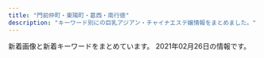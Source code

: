 ```yaml
---
title: "門前仲町・東陽町・葛西・南行徳"
description: "キーワード別にの巨乳アジアン・チャイナエステ嬢情報をまとめました。"
---
```


新着画像と新着キーワードをまとめています。
2021年02月26日の情報です。

<DmmAffiliateIns />
<KeywordTable
  shops={
    [
    {
        "name": "Shamballa\uff5e\u30b7\u30e3\u30f3\u30d0\u30e9",
        "url": "http://hi-msg.com/shamballa/",
        "img_links": [],
        "keywords": {},
        "station": "\u7be0\u5d0e\u99c5\u5317\u53e3"
    },
    {
        "img_links": [
            "http://www.onnanokaori.mensest.com/images/m-head01.jpg",
            "http://www.onnanokaori.mensest.com/images/m-top003.jpg",
            "http://www.onnanokaori.mensest.com/images/call.png",
            "http://www.onnanokaori.mensest.com/files/002.jpg",
            "http://www.onnanokaori.mensest.com/files/001.jpg",
            "http://www.onnanokaori.mensest.com/files/005.jpg",
            "http://www.onnanokaori.mensest.com/files/003.jpg",
            "http://www.onnanokaori.mensest.com/images/foot01.jpg",
            "http://www.onnanokaori.mensest.com/files/006.jpg",
            "http://www.onnanokaori.mensest.com/photo_news/upimg/6377160371586c44fa_1.jpg"
        ],
        "station": "\u6d66\u5b89\u99c5\u5357\u53e3",
        "keywords": {
            "86": 2,
            "87": 8,
            "D": 8,
            "C": 2
        },
        "url": "http://www.onnanokaori.mensest.com/",
        "name": "\u5973\u306e\u9999\u308a"
    },
    {
        "url": "https://chokoi.tyo.cm/",
        "keywords": {
            "85": 24,
            "88": 16,
            "F": 8,
            "86": 8,
            "D": 24,
            "83": 8,
            "E": 8,
            "C": 30
        },
        "station": "\u6728\u5834\u99c54b\u51fa\u53e3",
        "img_links": [
            "https://chokoi.tyo.cm/photos/sites/79/2020/11/2020111806404634.jpg",
            "https://chokoi.tyo.cm/images/sp_tit_staff.png",
            "https://chokoi.tyo.cm/images/link_nav04.jpg",
            "https://chokoi.tyo.cm/photos/sites/79/2020/11/2020111806404713.jpg",
            "https://chokoi.tyo.cm/images/room4.jpg",
            "https://chokoi.tyo.cm/images/room2.jpg",
            "https://chokoi.tyo.cm/images/room1.jpg",
            "https://chokoi.tyo.cm/photos/sites/79/2020/11/2020111806404558.jpg",
            "https://chokoi.tyo.cm/images/img_service03.jpg",
            "https://chokoi.tyo.cm/images/link_nav02.jpg",
            "https://chokoi.tyo.cm/images/link_nav05.jpg",
            "https://chokoi.tyo.cm/images/sp_nav01.png",
            "https://chokoi.tyo.cm/photos/sites/79/2020/11/2020111806404733.jpg",
            "https://chokoi.tyo.cm/photos/sites/79/2020/11/2020111809515157.jpg",
            "https://chokoi.tyo.cm/images/link_nav03.jpg",
            "https://chokoi.tyo.cm/images/re.png",
            "https://chokoi.tyo.cm/images/top.png",
            "https://chokoi.tyo.cm/photos/sites/79/2020/11/202011180701419.jpg",
            "https://chokoi.tyo.cm/images/card.png",
            "https://chokoi.tyo.cm/images/sp_nav02.png",
            "https://chokoi.tyo.cm/images/link_nav01.jpg",
            "https://chokoi.tyo.cm/images/link_nav06.jpg",
            "https://chokoi.tyo.cm/images/sp_end.jpg",
            "https://chokoi.tyo.cm/photos/sites/79/2021/01/2021011705333781.jpg",
            "https://chokoi.tyo.cm/images/end.png",
            "https://chokoi.tyo.cm/images/sp_nav03.png",
            "https://chokoi.tyo.cm/images/sp_tit_news.png",
            "https://chokoi.tyo.cm/images/room3.jpg",
            "https://chokoi.tyo.cm/images/sp_top.jpg",
            "https://chokoi.tyo.cm/images/img_service02.jpg",
            "https://chokoi.tyo.cm/images/img_service01.jpg",
            "https://chokoi.tyo.cm/photos/sites/79/2020/11/2020111806404670.jpg",
            "https://chokoi.tyo.cm/photos/sites/79/2020/11/2020111809493614.jpg"
        ],
        "name": "\u8776\u604b"
    },
    {
        "station": "\u9580\u524d\u4ef2\u753a\u99c53\u756a\u53e3",
        "img_links": [
            "http://lamar-massage.work/img/ss35.jpg",
            "http://lamar-massage.work/img/s14.png",
            "http://lamar-massage.work/img/s32.png",
            "http://lamar-massage.work/i/img/sta28.png",
            "http://lamar-massage.work/i/img/sm.jpg",
            "http://lamar-massage.work/img/link-3.png",
            "http://lamar-massage.work/img/bottom.png",
            "http://lamar-massage.work/img/st29.png",
            "http://lamar-massage.work/img/s28.png",
            "http://lamar-massage.work/img/st28.png",
            "http://lamar-massage.work/i/img/r4.jpg",
            "http://lamar-massage.work/img/sta29.png",
            "http://lamar-massage.work/i/img/sta23.png",
            "http://lamar-massage.work/img/head.png",
            "http://lamar-massage.work/img/sta34.jpg",
            "http://lamar-massage.work/img/link-2.png",
            "http://lamar-massage.work/img/s31.png",
            "http://lamar-massage.work/img/sta35.jpg",
            "http://lamar-massage.work/i/img/sta24.png",
            "http://lamar-massage.work/i/img/sta30.png",
            "http://lamar-massage.work/i/img/sta35.jpg",
            "http://lamar-massage.work/img/ss14.png",
            "http://lamar-massage.work/img/st14.png",
            "http://lamar-massage.work/img/link-1.png",
            "http://lamar-massage.work/img/s30.png",
            "http://lamar-massage.work/img/st34.jpg",
            "http://lamar-massage.work/img/sta30.png",
            "http://lamar-massage.work/img/st31.png",
            "http://lamar-massage.work/img/link-4.png",
            "http://lamar-massage.work/img/nos.png",
            "http://lamar-massage.work/i/img/sta14.png",
            "http://lamar-massage.work/i/img/r2.jpg",
            "http://lamar-massage.work/i/img/sta32.png",
            "http://lamar-massage.work/i/img/sta31.png",
            "http://lamar-massage.work/img/st33.png",
            "http://lamar-massage.work/img/st32.png",
            "http://lamar-massage.work/i/img/r3.jpg",
            "http://lamar-massage.work/i/img/sta33.png",
            "http://lamar-massage.work/i/img/sta29.png",
            "http://lamar-massage.work/img/s35.jpg",
            "http://lamar-massage.work/i/img/sta34.jpg",
            "http://lamar-massage.work/img/sta32.png",
            "http://lamar-massage.work/img/st30.png",
            "http://lamar-massage.work/img/sta28.png",
            "http://lamar-massage.work/img/sta31.png",
            "http://lamar-massage.work/img/sta14.png",
            "http://lamar-massage.work/img/mo.png",
            "http://lamar-massage.work/img/sta33.png",
            "http://lamar-massage.work/i/img/top.jpg",
            "http://lamar-massage.work/img/st35.jpg",
            "http://lamar-massage.work/img/s34.jpg"
        ],
        "url": "http://lamar-massage.work/",
        "name": "\u30e9\u30fb\u30e1\u30fc\u30eb",
        "keywords": {
            "87": 3,
            "C": 17,
            "88": 5,
            "86": 1
        }
    },
    {
        "station": "\u845b\u897f\u99c5\u5317\u53e3",
        "name": "\u6d77\u306e\u611b",
        "url": "http://www.uminoai.esjp.info/",
        "img_links": [
            "http://www.uminoai.esjp.info/files/002.jpg",
            "http://www.uminoai.esjp.info/files/006-02.jpg",
            "http://www.uminoai.esjp.info/files/001-02.jpg",
            "http://www.uminoai.esjp.info/files/001-03.jpg",
            "http://www.uminoai.esjp.info/files/012-02.jpg",
            "http://www.uminoai.esjp.info/files/006-03.jpg",
            "http://www.uminoai.esjp.info/files/015-02.jpg",
            "http://www.uminoai.esjp.info/files/001.jpg",
            "http://www.uminoai.esjp.info/files/015.jpg",
            "http://www.uminoai.esjp.info/files/004-03.jpg",
            "http://www.uminoai.esjp.info/files/011-02.jpg",
            "http://www.uminoai.esjp.info/files/003-03.jpg",
            "http://www.uminoai.esjp.info/files/011.jpg",
            "http://www.uminoai.esjp.info/img/top-img01.png",
            "http://www.uminoai.esjp.info/files/004.jpg",
            "http://www.uminoai.esjp.info/files/010.jpg",
            "http://www.uminoai.esjp.info/files/007.jpg",
            "http://www.uminoai.esjp.info/files/011-03.jpg",
            "http://www.uminoai.esjp.info/img/top-img03.png",
            "http://www.uminoai.esjp.info/files/014-02.jpg",
            "http://www.uminoai.esjp.info/img/tel.png",
            "http://www.uminoai.esjp.info/photo_news/upimg/4680160065b2064ff1_0.jpg",
            "http://www.uminoai.esjp.info/files/007-02.jpg",
            "http://www.uminoai.esjp.info/files/010-02.jpg",
            "http://www.uminoai.esjp.info/files/005-02.jpg",
            "http://www.uminoai.esjp.info/files/010-03.jpg",
            "http://www.uminoai.esjp.info/files/004-02.jpg",
            "http://www.uminoai.esjp.info/files/003.jpg",
            "http://www.uminoai.esjp.info/img/call.png",
            "http://www.uminoai.esjp.info/files/013-03.jpg",
            "http://www.uminoai.esjp.info/files/005-03.jpg",
            "http://www.uminoai.esjp.info/files/002-03.jpg",
            "http://www.uminoai.esjp.info/files/008-02.jpg",
            "http://www.uminoai.esjp.info/files/006.jpg",
            "http://www.uminoai.esjp.info/files/013.jpg",
            "http://www.uminoai.esjp.info/files/005.jpg",
            "http://www.uminoai.esjp.info/files/014-03.jpg",
            "http://www.uminoai.esjp.info/files/007-03.jpg",
            "http://www.uminoai.esjp.info/files/012-03.jpg",
            "http://www.uminoai.esjp.info/files/014.jpg",
            "http://www.uminoai.esjp.info/files/015-03.jpg",
            "http://www.uminoai.esjp.info/files/013-02.jpg",
            "http://www.uminoai.esjp.info/files/003-02.jpg",
            "http://www.uminoai.esjp.info/img/top-img02.png",
            "http://www.uminoai.esjp.info/files/002-02.jpg",
            "http://www.uminoai.esjp.info/files/008.jpg",
            "http://www.uminoai.esjp.info/files/008-03.jpg",
            "http://www.uminoai.esjp.info/files/012.jpg"
        ],
        "keywords": {
            "90": 2,
            "D": 4,
            "89": 8,
            "86": 2,
            "E": 6,
            "91": 2,
            "C": 12,
            "84": 2,
            "F": 2,
            "G": 4,
            "85": 8,
            "87": 2
        }
    },
    {
        "url": "http://www.lover.iesjp.com/",
        "keywords": {
            "87": 18,
            "86": 6,
            "D": 18,
            "C": 6
        },
        "name": "\u3044\u3061\u3054",
        "img_links": [
            "http://www.lover.iesjp.com/files/002-02.jpg",
            "http://www.lover.iesjp.com/files/001-02.jpg",
            "http://www.lover.iesjp.com/files/004.jpg",
            "http://www.lover.iesjp.com/files/005-03.jpg",
            "http://www.lover.iesjp.com/files/001.jpg",
            "http://www.lover.iesjp.com/images/img_tel.png",
            "http://www.lover.iesjp.com/files/002.jpg",
            "http://www.lover.iesjp.com/images/maining.jpg",
            "http://www.lover.iesjp.com/images/sp_top.jpg",
            "http://www.lover.iesjp.com/images/sp_tit_therapist.png",
            "http://www.lover.iesjp.com/files/005.jpg",
            "http://www.lover.iesjp.com/files/002-03.jpg",
            "http://www.lover.iesjp.com/files/001-03.jpg",
            "http://www.lover.iesjp.com/photo_news/upimg/16513602dc01faebf9_1.jpg",
            "http://www.lover.iesjp.com/images/sp_tit_new.png",
            "http://www.lover.iesjp.com/files/004-02.jpg",
            "http://www.lover.iesjp.com/files/004-03.jpg",
            "http://www.lover.iesjp.com/images/top.jpg",
            "http://www.lover.iesjp.com/images/tit_new.png",
            "http://www.lover.iesjp.com/files/005-02.jpg",
            "http://www.lover.iesjp.com/photo_news/upimg/16513602dc01faebf9_0.jpg",
            "http://www.lover.iesjp.com/images/tit_therapist.png"
        ],
        "station": "\u9580\u524d\u4ef2\u753a\u99c56\u756a\u51fa\u53e3"
    },
    {
        "keywords": {
            "C": 1,
            "D": 4,
            "E": 3
        },
        "station": "\u6728\u5834\u99c52\u756a\u53e3",
        "name": "\u30a2\u30ed\u30de\u30ea\u30be\u30fc\u30c8",
        "url": "http://aroma-resort.xyz/",
        "img_links": [
            "http://aroma-resort.xyz/images/g4.jpg",
            "http://aroma-resort.xyz/images/g5.jpg",
            "http://aroma-resort.xyz/images/r3.jpg",
            "http://aroma-resort.xyz/images/xian.png",
            "http://aroma-resort.xyz/images/g3.jpg",
            "http://aroma-resort.xyz/images/s2.jpg",
            "http://aroma-resort.xyz/images/g8.jpg",
            "http://aroma-resort.xyz/images/s1.jpg",
            "http://aroma-resort.xyz/images/new3.png",
            "http://aroma-resort.xyz/images/zi_staff.png",
            "http://aroma-resort.xyz/images/infotiao1.jpg",
            "http://aroma-resort.xyz/images/s5.jpg",
            "http://aroma-resort.xyz/images/g1.jpg",
            "http://aroma-resort.xyz/images/g7.jpg",
            "http://aroma-resort.xyz/images/r2.jpg",
            "http://aroma-resort.xyz/images/r4.jpg",
            "http://aroma-resort.xyz/images/pick.png",
            "http://aroma-resort.xyz/images/main_bottom.png",
            "http://aroma-resort.xyz/images/zi_massage.png",
            "http://aroma-resort.xyz/images/s4.jpg",
            "http://aroma-resort.xyz/images/s3.jpg",
            "http://aroma-resort.xyz/images/mobile.jpg",
            "http://aroma-resort.xyz/images/r1.jpg",
            "http://aroma-resort.xyz/images/service.png",
            "http://aroma-resort.xyz/images/g2.jpg",
            "http://aroma-resort.xyz/images/tel.png",
            "http://aroma-resort.xyz/images/main_top.png",
            "http://aroma-resort.xyz/images/g6.jpg",
            "http://aroma-resort.xyz/images/yuyu.jpg",
            "http://aroma-resort.xyz/images/new1.png",
            "http://aroma-resort.xyz/images/g0.jpg"
        ]
    },
    {
        "keywords": {
            "C": 2,
            "D": 12,
            "89": 4
        },
        "name": "\u30eb\u30fc\u30b8\u30e5",
        "station": "\u897f\u845b\u897f\u99c5\u5317\u53e3",
        "url": "https://esrouge.com/",
        "img_links": [
            "https://esrouge.com/staffPhoto/s20201127152815.jpg",
            "https://esrouge.com/staffPhoto/b20201127152747.jpg",
            "https://esrouge.com/staffPhoto/s20201127152730.jpg",
            "https://esrouge.com/staffPhoto/s20201127152713.jpg",
            "https://esrouge.com/staffPhoto/b20201127152801.jpg",
            "https://esrouge.com/uploadfiles/Image/F2816148-6C47-43CC-BE5D-9A699FA0D15C.jpeg",
            "https://esrouge.com/uploadfiles/Image/campaignEsrougeCom.jpg",
            "https://esrouge.com/staffPhoto/b20201127152730.jpg",
            "https://esrouge.com/staffPhoto/s20201127152801.jpg",
            "https://esrouge.com/staffPhoto/b20201127152713.jpg",
            "https://esrouge.com/images/siteName.jpg",
            "https://esrouge.com/staffPhoto/b20201127152815.jpg",
            "https://esrouge.com/staffPhoto/s20201127152747.jpg"
        ]
    },
    {
        "url": "http://green-es.info/",
        "img_links": [
            "http://green-es.info/img/risa.jpg",
            "http://green-es.info/images/mobile.jpg",
            "http://green-es.info/images/news.jpg",
            "http://green-es.info/img/haru1.jpg",
            "http://green-es.info/images/4.jpg",
            "http://green-es.info/img/koko.jpg",
            "http://green-es.info/img/yuki1.jpg",
            "http://green-es.info/images/1.jpg",
            "http://green-es.info/images/interior_t.jpg",
            "http://green-es.info/img/rika1.jpg",
            "http://green-es.info/images/5.jpg",
            "http://green-es.info/images/tp.png",
            "http://green-es.info/img/eri.jpg",
            "http://green-es.info/img/eri1.jpg",
            "http://green-es.info/images/staff_t.jpg",
            "http://green-es.info/images/rem.jpg",
            "http://green-es.info/img/haru.jpg",
            "http://green-es.info/images/tt.jpg",
            "http://green-es.info/img/koko1.jpg",
            "http://green-es.info/images/2.jpg",
            "http://green-es.info/img/risa1.jpg",
            "http://green-es.info/img/rika.jpg",
            "http://green-es.info/images/6.jpg",
            "http://green-es.info/images/interior.png",
            "http://green-es.info/images/3.jpg",
            "http://green-es.info/img/yuki.jpg"
        ],
        "name": "\u30b0\u30ea\u30fc\u30f3",
        "station": "\u6771\u967d\u753a\u99c52\u756a\u51fa\u53e3",
        "keywords": {
            "87": 2,
            "92": 1,
            "89": 1,
            "85": 1,
            "86": 1
        }
    },
    {
        "name": "LOVER",
        "url": "http://lover.esnavi.work/",
        "img_links": [
            "http://lover.esnavi.work/head.jpg",
            "http://lover.esnavi.work/staff_t.jpg",
            "http://lover.esnavi.work/2/uploadimg/1605023598.jpeg",
            "http://lover.esnavi.work/2/uploadimg/1605023910.jpeg",
            "http://lover.esnavi.work/ac2.jpg",
            "http://lover.esnavi.work/2/uploadimg/1605022914.jpeg",
            "http://lover.esnavi.work/news.jpg",
            "http://lover.esnavi.work/sys1.jpg",
            "http://lover.esnavi.work/2/uploadimg/1605023370.jpeg",
            "http://lover.esnavi.work/2/uploadimg/1605024124.jpeg",
            "http://lover.esnavi.work/2/uploadimg/1607932603.jpeg",
            "http://lover.esnavi.work/2/uploadimg/1605023116.jpeg",
            "http://lover.esnavi.work/int2.png",
            "http://lover.esnavi.work/int1.png",
            "http://lover.esnavi.work/2/uploadimg/1610349374.jpeg",
            "http://lover.esnavi.work/2/uploadimg/1611986397.png",
            "http://lover.esnavi.work/2/uploadimg/1605023511.jpeg",
            "http://lover.esnavi.work/2/uploadimg/1608526967.jpeg",
            "http://lover.esnavi.work/2/uploadimg/1605023215.jpeg",
            "http://lover.esnavi.work/interior_t.jpg"
        ],
        "keywords": {
            "\u80f8": 1,
            "F": 1,
            "86": 1,
            "90": 6,
            "89": 3,
            "88": 2
        },
        "station": "\u6d66\u5b89\u99c5\u5317\u53e3"
    },
    {
        "name": "Venus -\u30f4\u30a3\u30fc\u30ca\u30b9-",
        "keywords": {
            "E": 16,
            "88": 12,
            "D": 8,
            "83": 8,
            "84": 8,
            "C": 12,
            "86": 8
        },
        "station": "\u9580\u524d\u4ef2\u753a\u99c52\u756a\u53e3",
        "img_links": [
            "https://es-venus.xyz/img/st/st_yuyu.jpg",
            "https://es-venus.xyz/img/st/st_hina.jpg",
            "https://es-venus.xyz/img/st/st_yaya.jpg",
            "https://es-venus.xyz/img/st/st_yaya3.jpg",
            "https://es-venus.xyz/img/top/nav_04.jpg",
            "https://es-venus.xyz/img/top/nav_05.jpg",
            "https://es-venus.xyz/img/st/st_yaya2.jpg",
            "https://es-venus.xyz/img/st/st_misaki.jpg",
            "https://es-venus.xyz/img/top/pic-1.png",
            "https://es-venus.xyz/img/top/nav_06.jpg",
            "https://es-venus.xyz/img/st/st_runa.jpg",
            "https://es-venus.xyz/img/st/st_nanami.jpg",
            "https://es-venus.xyz/img/top/mobile.jpg",
            "https://es-venus.xyz/img/top/nav_03.jpg",
            "https://es-venus.xyz/img/system/campaign10.jpg",
            "https://es-venus.xyz/img/st/st_emi1.jpg",
            "https://es-venus.xyz/img/st/st_mimi.jpg",
            "https://es-venus.xyz/img/top/nav_07.jpg",
            "https://es-venus.xyz/img/top/nav_09.jpg",
            "https://es-venus.xyz/img/top/pic-12.jpg",
            "https://es-venus.xyz/img/st/st_shizuka1.jpg",
            "https://es-venus.xyz/img/top/pic-11.jpg"
        ],
        "url": "https://es-venus.xyz/"
    },
    {
        "img_links": [
            "https://static.wixstatic.com/media/0e987e_1b192f7e81e74112b0226c8e6a717c8f~mv2.jpg",
            "https://static.wixstatic.com/media/0e987e_4eea8036a1684d93b818072fe6423fa4~mv2.jpg",
            "https://static.wixstatic.com/media/0e987e_cfdd0d64f4194102b1b5e79b9f13ab93~mv2_d_3225_2419_s_4_2.jpg",
            "https://static.wixstatic.com/media/0e987e_66dae9fff67a4a7a8ae0dc9e20f796f8~mv2.png",
            "https://static.wixstatic.com/media/41d000_8ebb7d13d81ea4139c54644b997e8076.png",
            "https://static.wixstatic.com/media/0e987e_1679ce0bb843404cba048e3d4a181a6c~mv2_d_2207_3225_s_2.jpg",
            "https://static.wixstatic.com/media/0e987e_a1b224f50322408086988edc5198b273~mv2.jpg",
            "https://static.wixstatic.com/media/0e987e_66104f110fe3427aad9bb0b8a4442826~mv2.jpg",
            "https://static.wixstatic.com/media/0e987e_f81114d4a5824d15974d25ecb4b8bdf0~mv2.png",
            "https://static.wixstatic.com/media/1fd55af04cc9e233f6ca4e29b72ebb00.png",
            "https://static.wixstatic.com/media/0e987e_04865866db29405f837253bbbb514370~mv2.jpg"
        ],
        "station": "\u7be0\u5d0e\u99c5\u897f\u53e3",
        "name": "MINAEN",
        "keywords": {
            "\u4e73": 1
        },
        "url": "https://277025115.wixsite.com/mysite-1/"
    },
    {
        "url": "http://k-este.info/",
        "img_links": [],
        "name": "\u30b9\u30a4\u30fc\u30c8\u30cf\u30fc\u30c8",
        "station": "\u897f\u845b\u897f\u99c5\u5317\u53e3",
        "keywords": {}
    },
    {
        "keywords": {},
        "img_links": [
            "http://soft-room.work/images/news_t.jpg",
            "http://soft-room.work/sp/images/news.jpg",
            "http://soft-room.work/images/1.jpg",
            "http://soft-room.work/images/rec1.jpg",
            "http://soft-room.work/images/sm.jpg",
            "http://soft-room.work/sp/images/rec1.jpg",
            "http://soft-room.work/img/rin1.jpg",
            "http://soft-room.work/img/sora1.jpg",
            "http://soft-room.work/sp/images/sys3.jpg",
            "http://soft-room.work/images/7.jpg",
            "http://soft-room.work/sp/images/int2.jpg",
            "http://soft-room.work/images/int2.jpg",
            "http://soft-room.work/sp/images/footer.jpg",
            "http://soft-room.work/images/head.jpg",
            "http://soft-room.work/sp/staff/riri.jpg",
            "http://soft-room.work/img/riri1.jpg",
            "http://soft-room.work/sp/images/interior_t.jpg",
            "http://soft-room.work/images/newface.jpg",
            "http://soft-room.work/images/b1.jpg",
            "http://soft-room.work/sp/images/ta.jpg",
            "http://soft-room.work/img/mirai1.jpg",
            "http://soft-room.work/images/rec2.jpg",
            "http://soft-room.work/images/sys2.jpg",
            "http://soft-room.work/staff/riri.jpg",
            "http://soft-room.work/sp/img/mei1.jpg",
            "http://soft-room.work/sp/menu/top.jpg",
            "http://soft-room.work/staff/mirai.jpg",
            "http://soft-room.work/sp/staff/rina.jpg",
            "http://soft-room.work/img/mina1.jpg",
            "http://soft-room.work/sp/menu/staff.jpg",
            "http://soft-room.work/sp/staff/mina.jpg",
            "http://soft-room.work/sp/images/ac1.jpg",
            "http://soft-room.work/sp/img/rina1.jpg",
            "http://soft-room.work/sp/images/tel.jpg",
            "http://soft-room.work/images/4.jpg",
            "http://soft-room.work/sp/img/rin1.jpg",
            "http://soft-room.work/img/rina1.jpg",
            "http://soft-room.work/images/11.jpg",
            "http://soft-room.work/sp/images/concept.jpg",
            "http://soft-room.work/sp/images/topgirl.jpg",
            "http://soft-room.work/img/juri1.jpg",
            "http://soft-room.work/sp/images/int1.jpg",
            "http://soft-room.work/images/staff_t.jpg",
            "http://soft-room.work/img/mei1.jpg",
            "http://soft-room.work/sp/img/riri1.jpg",
            "http://soft-room.work/sp/img/yui1.jpg",
            "http://soft-room.work/images/tgirl.jpg",
            "http://soft-room.work/images/3.jpg",
            "http://soft-room.work/images/16.jpg",
            "http://soft-room.work/sp/img/juri1.jpg",
            "http://soft-room.work/sp/images/b1.jpg",
            "http://soft-room.work/sp/images/sys1.jpg",
            "http://soft-room.work/sp/images/head.jpg",
            "http://soft-room.work/sp/staff/mirai.jpg",
            "http://soft-room.work/images/6.jpg",
            "http://soft-room.work/sp/staff/rin.jpg",
            "http://soft-room.work/staff/rina.jpg",
            "http://soft-room.work/images/ac1.jpg",
            "http://soft-room.work/staff/juri.jpg",
            "http://soft-room.work/sp/staff/juri.jpg",
            "http://soft-room.work/sp/images/int4.jpg",
            "http://soft-room.work/staff/mina.jpg",
            "http://soft-room.work/images/2.jpg",
            "http://soft-room.work/sp/staff/yui.jpg",
            "http://soft-room.work/sp/images/int3.jpg",
            "http://soft-room.work/sp/img/sora1.jpg",
            "http://soft-room.work/sp/img/mirai1.jpg",
            "http://soft-room.work/images/news_b.jpg",
            "http://soft-room.work/sp/images/rec2.jpg",
            "http://soft-room.work/sp/img/rina2.jpg",
            "http://soft-room.work/images/12.jpg",
            "http://soft-room.work/staff/rin.jpg",
            "http://soft-room.work/staff/mei.jpg",
            "http://soft-room.work/images/tr.jpg",
            "http://soft-room.work/img/yui1.jpg",
            "http://soft-room.work/images/sys3.jpg",
            "http://soft-room.work/images/concept.jpg",
            "http://soft-room.work/staff/yui.jpg",
            "http://soft-room.work/sp/images/sys2.jpg",
            "http://soft-room.work/images/int1.jpg",
            "http://soft-room.work/sp/staff/mei.jpg",
            "http://soft-room.work/images/interior_t.jpg",
            "http://soft-room.work/sp/staff/sora.jpg",
            "http://soft-room.work/sp/images/newsb.png",
            "http://soft-room.work/images/sys1.jpg",
            "http://soft-room.work/sp/img/mina1.jpg",
            "http://soft-room.work/img/rina2.jpg",
            "http://soft-room.work/staff/sora.jpg",
            "http://soft-room.work/sp/images/staff_t.jpg"
        ],
        "station": "\u6728\u5834\u99c52\u756a\u51fa\u53e3",
        "name": "\u30bd\u30d5\u30c8\u306a\u7a7a\u9593",
        "url": "http://soft-room.work/"
    },
    {
        "name": "\u3072\u307e\u308f\u308a",
        "img_links": [],
        "station": "\u6728\u5834\u99c52\u756a\u51fa\u53e3",
        "url": "http://viuwea.xyz/",
        "keywords": {}
    },
    {
        "station": "\u845b\u897f\u99c5",
        "keywords": {},
        "url": "https://hananokoi.tyo.ac/",
        "name": "\u5922\u306e\u697d\u5712",
        "img_links": []
    },
    {
        "url": "http://mireiuytrza.xyz/",
        "img_links": [],
        "station": "\u845b\u897f\u99c5\u535a\u7269\u9928\u53e3",
        "name": "\u7f8e\u4eba\u30af\u30e9\u30d6",
        "keywords": {}
    },
    {
        "keywords": {
            "\u80f8": 1
        },
        "station": "\u845b\u897f\u99c5",
        "name": "Lavender \uff5e\u30e9\u30d9\u30f3\u30c0\u30fc\uff5e",
        "img_links": [
            "http://lavender01.com/wp-content/plugins/wpfront-scroll-top/images/icons/103.png",
            "http://lavender01.com/wp-content/uploads/2021/02/1614162605651.jpg",
            "http://lavender01.com/wp-content/uploads/2020/10/1603652241769.jpg",
            "http://lavender01.com/wp-content/uploads/2018/02/2-2.jpg",
            "http://lavender01.com/wp-content/uploads/2018/02/m_therapist.png",
            "http://lavender01.com/wp-content/uploads/2018/02/1-2-330x493.jpg",
            "http://lavender01.com/wp-content/uploads/2021/02/1614162592989-1.jpg",
            "http://lavender01.com/wp-content/uploads/2018/02/m_top-1.png",
            "http://lavender01.com/wp-content/uploads/2018/03/sys4.jpg",
            "http://lavender01.com/wp-content/uploads/2018/02/m_gallery.png",
            "http://lavender01.com/wp-content/uploads/2019/04/1558518421316.jpg",
            "http://lavender01.com/wp-content/uploads/2020/11/33.jpg",
            "http://lavender01.com/wp-content/uploads/2020/11/uam1gRClIJWQsaK1607842826_1607842842.jpg",
            "http://lavender01.com/wp-content/uploads/2018/02/2-2-330x493.jpg",
            "http://lavender01.com/wp-content/uploads/2018/02/5-2-330x493.jpg",
            "http://lavender01.com/wp-content/uploads/2020/11/1606713863690.jpg",
            "http://lavender01.com/wp-content/uploads/2018/07/321.jpg",
            "http://lavender01.com/wp-content/uploads/2020/11/44.jpg",
            "http://lavender01.com/wp-content/uploads/2018/02/qr.jpg",
            "http://lavender01.com/wp-content/uploads/2021/02/1614162600997.jpg",
            "http://lavender01.com/wp-content/uploads/2019/04/1558518416960.jpg",
            "http://lavender01.com/wp-content/uploads/2018/02/1-2.jpg",
            "http://lavender01.com/wp-content/uploads/2018/02/6.jpg",
            "http://lavender01.com/wp-content/uploads/2018/02/3-2.jpg",
            "http://lavender01.com/wp-content/uploads/2020/11/22258963.jpg",
            "http://lavender01.com/wp-content/uploads/2018/02/4-2.jpg",
            "http://lavender01.com/wp-content/uploads/2018/02/3-2-330x493.jpg",
            "http://lavender01.com/wp-content/uploads/2020/11/PQTz07QdWarnUrS1607842853_1607842875.jpg",
            "http://lavender01.com/wp-content/uploads/2020/10/1603652220990.jpg",
            "http://lavender01.com/wp-content/uploads/2020/10/1603652229418.jpg",
            "http://lavender01.com/wp-content/uploads/2018/02/5-2.jpg",
            "http://lavender01.com/wp-content/uploads/2020/11/SSfYZs6CdoQYwW01606714654_1606714696.jpg"
        ],
        "url": "http://lavender01.com/"
    },
    {
        "keywords": {
            "87": 189,
            "86": 147,
            "F": 21,
            "C": 105,
            "88": 21,
            "D": 252,
            "84": 42,
            "83": 21,
            "E": 63,
            "85": 21
        },
        "name": "\u30a6\u30a3\u30f3\u30af",
        "station": "\u884c\u5fb3\u99c5\u5357\u53e3",
        "img_links": [
            "http://wink.ies.fun/photos/sites/20/2018/09/201809080528318.jpg",
            "http://wink.ies.fun/photos/sites/20/2020/11/202011101651087.jpg",
            "http://wink.ies.fun/images/s_staff.png",
            "http://wink.ies.fun/photos/sites/20/2018/10/2018102919483490.jpg",
            "http://wink.ies.fun/images/pick.jpg",
            "http://wink.ies.fun/images/top.jpg",
            "http://wink.ies.fun/images/room4.jpg",
            "http://wink.ies.fun/photos/sites/20/2018/06/2018062606300362.jpg",
            "http://wink.ies.fun/images/room1.jpg",
            "http://wink.ies.fun/images/mobile.jpg",
            "http://wink.ies.fun/photos/sites/20/2019/11/201911040423088.jpg",
            "http://wink.ies.fun/images/face.jpg",
            "http://wink.ies.fun/photos/sites/20/2018/11/2018112017095744.jpg",
            "http://wink.ies.fun/photos/sites/20/2020/10/2020100316205587.jpg",
            "http://wink.ies.fun/photos/sites/20/2020/09/2020092116271233.jpg",
            "http://wink.ies.fun/images/room3.jpg",
            "http://wink.ies.fun/images/line.jpg",
            "http://wink.ies.fun/photos/sites/20/2018/08/201808170855313.jpg",
            "http://wink.ies.fun/photos/sites/20/2018/08/2018080301152319.jpg",
            "http://wink.ies.fun/photos/sites/20/2018/08/2018080306110738.jpg",
            "http://wink.ies.fun/photos/sites/20/2019/04/2019041515591316.jpg",
            "http://wink.ies.fun/photos/sites/20/2018/07/2018070207212392.jpg",
            "http://wink.ies.fun/photos/sites/20/2018/06/2018062405332467.jpg",
            "http://wink.ies.fun/photos/sites/20/2019/02/2019022617373011.jpg",
            "http://wink.ies.fun/images/room2.jpg",
            "http://wink.ies.fun/photos/sites/20/2020/11/202011061146424.jpg",
            "http://wink.ies.fun/photos/sites/20/2018/11/2018111613252721.jpg",
            "http://wink.ies.fun/photos/sites/20/2019/06/2019061915435918.jpg",
            "http://wink.ies.fun/photos/sites/20/2018/07/2018070107524796.jpg",
            "http://wink.ies.fun/photos/sites/20/2019/08/2019080917523771.jpg",
            "http://wink.ies.fun/photos/sites/20/2018/06/2018062405332458.jpg"
        ],
        "url": "http://wink.ies.fun/"
    },
    {
        "url": "http://blue-est.xyz/",
        "img_links": [
            "http://blue-est.xyz/images/laki.jpg",
            "http://blue-est.xyz/images/tite-staff.png",
            "http://blue-est.xyz/images/g1.jpg",
            "http://blue-est.xyz/images/aya.jpg",
            "http://blue-est.xyz/images/lie.jpg",
            "http://blue-est.xyz/images/h2.jpg",
            "http://blue-est.xyz/images/g0.jpg",
            "http://blue-est.xyz/images/g8.jpg",
            "http://blue-est.xyz/images/y.jpg",
            "http://blue-est.xyz/images/hana.jpg",
            "http://blue-est.xyz/images/mm.jpg",
            "http://blue-est.xyz/images/r01.jpg",
            "http://blue-est.xyz/images/mimi.jpg",
            "http://blue-est.xyz/images/nnm.jpg",
            "http://blue-est.xyz/images/newt.png",
            "http://blue-est.xyz/images/kaori.jpg",
            "http://blue-est.xyz/images/top.png",
            "http://blue-est.xyz/images/nana.jpg",
            "http://blue-est.xyz/images/lili.jpg",
            "http://blue-est.xyz/images/momo.jpg",
            "http://blue-est.xyz/images/h1.jpg",
            "http://blue-est.xyz/images/g9.jpg",
            "http://blue-est.xyz/images/sr.jpg",
            "http://blue-est.xyz/images/miyu.jpg",
            "http://blue-est.xyz/images/lisa.jpg",
            "http://blue-est.xyz/images/r02.jpg",
            "http://blue-est.xyz/images/moe.jpg",
            "http://blue-est.xyz/images/runa.jpg",
            "http://blue-est.xyz/images/g18.jpg",
            "http://blue-est.xyz/images/g31.jpg",
            "http://blue-est.xyz/images/ayk.jpg",
            "http://blue-est.xyz/images/ayi.jpg",
            "http://blue-est.xyz/images/mina.jpg",
            "http://blue-est.xyz/images/g4.jpg",
            "http://blue-est.xyz/images/pickt.png",
            "http://blue-est.xyz/images/na.jpg",
            "http://blue-est.xyz/images/gat.png",
            "http://blue-est.xyz/images/g6.jpg",
            "http://blue-est.xyz/images/g7.jpg",
            "http://blue-est.xyz/images/saki.jpg",
            "http://blue-est.xyz/images/my.jpg",
            "http://blue-est.xyz/images/g5.jpg",
            "http://blue-est.xyz/images/ggg.jpg",
            "http://blue-est.xyz/images/mobile.png"
        ],
        "name": "Angel Islands",
        "keywords": {
            "85": 1,
            "C": 7,
            "E": 1
        },
        "station": "\u884c\u5fb3\u99c5"
    },
    {
        "keywords": {
            "C": 16
        },
        "station": "\u845b\u897f\u99c5\u4e2d\u592e\u53e3",
        "img_links": [
            "http://est-lux.com/staff/rina/01mb.jpg",
            "http://est-lux.com/img/ttl_mobile.png",
            "http://est-lux.com/pic/campaign.png",
            "http://est-lux.com/staff/koko/01mb.jpg",
            "http://est-lux.com/staff/miharu/01mb.jpg",
            "http://est-lux.com/img/access/address.png",
            "http://est-lux.com/i/files/homeimg.jpg",
            "http://est-lux.com/staff/sakura/01mb.jpg",
            "http://est-lux.com/staff/aya/01.jpg",
            "http://est-lux.com/staff/sakura/01.jpg",
            "http://est-lux.com/pic/head.png",
            "http://est-lux.com/staff/miharu/01.jpg",
            "http://est-lux.com/staff/haruka/01mb.jpg",
            "http://est-lux.com/staff/momo/01.jpg",
            "http://est-lux.com/staff/momo/01mb.jpg",
            "http://est-lux.com/img/ttl_staff.png",
            "http://est-lux.com/img/ttl_recbnr.png",
            "http://est-lux.com/staff/aya/01mb.jpg",
            "http://est-lux.com/staff/rina/01.jpg",
            "http://est-lux.com/staff/haruka/01.jpg",
            "http://est-lux.com/staff/koko/01.jpg"
        ],
        "url": "http://est-lux.com/",
        "name": "Aegean Sea\u30fb\u30a8\u30fc\u30b2\u6d77"
    },
    {
        "keywords": {
            "F": 1,
            "D": 13,
            "82": 3,
            "84": 1,
            "90": 1,
            "E": 3,
            "89": 1,
            "85": 4,
            "86": 8,
            "C": 8,
            "87": 5,
            "83": 4
        },
        "name": "Honey Honey \u30fb\u30cf\u30cb\u30fc\u30cf\u30cb\u30fc",
        "station": "\u884c\u5fb3\u99c5\u5357\u53e3",
        "url": "http://honey-honey.oks.bz/",
        "img_links": [
            "http://honey-honey.oks.bz/images/s_news.jpg",
            "http://honey-honey.oks.bz/photos/sites/12/2019/03/2019031519301066.jpg",
            "http://honey-honey.oks.bz/images/s_staff.png",
            "http://honey-honey.oks.bz/images/s_link.png",
            "http://honey-honey.oks.bz/photos/sites/12/2018/05/2018052507565915.jpg",
            "http://honey-honey.oks.bz/photos/sites/12/2019/09/2019092614582660.jpg",
            "http://honey-honey.oks.bz/photos/sites/12/2020/12/202012161830054.jpg",
            "http://honey-honey.oks.bz/photos/sites/12/2018/08/2018082509443047.jpg",
            "http://honey-honey.oks.bz/photos/sites/12/2018/05/2018052507565947.jpg",
            "http://honey-honey.oks.bz/photos/sites/12/2018/05/201805250756593.jpg",
            "http://honey-honey.oks.bz/photos/sites/12/2020/02/2020022712250768.jpg",
            "http://honey-honey.oks.bz/photos/sites/12/2020/07/2020072713102372.jpg",
            "http://honey-honey.oks.bz/photos/sites/12/2020/10/2020102718213243.jpg",
            "http://honey-honey.oks.bz/photos/sites/12/2020/12/2020122317262280.jpg",
            "http://honey-honey.oks.bz/photos/sites/12/2019/09/2019090915443421.jpg",
            "http://honey-honey.oks.bz/photos/sites/12/2020/01/2020012916562962.jpg",
            "http://honey-honey.oks.bz/photos/sites/12/2020/01/2020010611404957.jpg",
            "http://honey-honey.oks.bz/images/top.png",
            "http://honey-honey.oks.bz/photos/sites/12/2021/01/2021010819070927.jpg",
            "http://honey-honey.oks.bz/photos/sites/12/2020/06/202006221317315.jpg",
            "http://honey-honey.oks.bz/photos/sites/12/2018/08/2018083009422342.jpg",
            "http://honey-honey.oks.bz/photos/sites/12/2018/09/2018091109422420.jpg",
            "http://honey-honey.oks.bz/photos/sites/12/2020/01/2020010912552782.jpg",
            "http://honey-honey.oks.bz/images/s_mobile.jpg",
            "http://honey-honey.oks.bz/photos/sites/12/2018/12/2018121114310827.jpg",
            "http://honey-honey.oks.bz/images/mobile.jpg",
            "http://honey-honey.oks.bz/photos/sites/12/2018/11/2018112411391860.jpg",
            "http://honey-honey.oks.bz/images/room1.jpg",
            "http://honey-honey.oks.bz/photos/sites/12/2020/12/2020122317270920.jpg",
            "http://honey-honey.oks.bz/photos/sites/12/2018/06/2018062609292113.jpg",
            "http://honey-honey.oks.bz/photos/sites/12/2019/01/2019010713202685.jpg",
            "http://honey-honey.oks.bz/photos/sites/12/2020/02/2020021813422714.jpg",
            "http://honey-honey.oks.bz/photos/sites/12/2019/07/2019073011000090.jpg",
            "http://honey-honey.oks.bz/images/s_face.jpg",
            "http://honey-honey.oks.bz/images/room2.jpg",
            "http://honey-honey.oks.bz/photos/sites/12/2018/10/2018100114043182.jpg",
            "http://honey-honey.oks.bz/photos/sites/12/2020/12/2020120213320379.jpg"
        ]
    },
    {
        "img_links": [
            "http://k-rlx.com/s/images/acc_03.jpg",
            "http://k-rlx.com/s/uploads/01.jpg",
            "http://k-rlx.com/images/index_26.jpg",
            "http://k-rlx.com/s/image/nav_topics.png",
            "http://k-rlx.com/girl/010.jpg",
            "http://k-rlx.com/images/index_03.jpg",
            "http://k-rlx.com/images/02.jpg",
            "http://k-rlx.com/s/images/t2.jpg",
            "http://k-rlx.com/s/images/acc_04.jpg",
            "http://k-rlx.com/girl/013.jpg",
            "http://k-rlx.com/images/sub_24.jpg",
            "http://k-rlx.com/images/index_06.jpg",
            "http://k-rlx.com/s/images/t3.jpg",
            "http://k-rlx.com/images/index_27.jpg",
            "http://k-rlx.com/images/rec_15.jpg",
            "http://k-rlx.com/s/images/tel.png",
            "http://k-rlx.com/girl/07.jpg",
            "http://k-rlx.com/girl/06a.jpg",
            "http://k-rlx.com/s/uploads/06.jpg",
            "http://k-rlx.com/images/index_05.jpg",
            "http://k-rlx.com/s/images/acc_06.jpg",
            "http://k-rlx.com/images/index_21.jpg",
            "http://k-rlx.com/s/images/slider/2.jpg",
            "http://k-rlx.com/girl/02a.jpg",
            "http://k-rlx.com/s/images/slider/3.jpg",
            "http://k-rlx.com/s/images/slider/prev.png",
            "http://k-rlx.com/s/images/t1.jpg",
            "http://k-rlx.com/s/image/nav_sys.png",
            "http://k-rlx.com/s/images/service_07.png",
            "http://k-rlx.com/s/image/nav_hotel.png",
            "http://k-rlx.com/images/rec.jpg",
            "http://k-rlx.com/s/image/nav_cast.png",
            "http://k-rlx.com/s/images/iphone.png",
            "http://k-rlx.com/s/image/nav_top.png",
            "http://k-rlx.com/girl/08.jpg",
            "http://k-rlx.com/girl/05a.jpg",
            "http://k-rlx.com/s/images/acc_01.jpg",
            "http://k-rlx.com/images/01.jpg",
            "http://k-rlx.com/images/about.jpg",
            "http://k-rlx.com/girl/08a.jpg",
            "http://k-rlx.com/girl/011a.jpg",
            "http://k-rlx.com/girl/04.jpg",
            "http://k-rlx.com/s/images/acc_02.jpg",
            "http://k-rlx.com/s/uploads/04.jpg",
            "http://k-rlx.com/girl/012.jpg",
            "http://k-rlx.com/girl/011.jpg",
            "http://k-rlx.com/images/info_15.jpg",
            "http://k-rlx.com/images/index_04.jpg",
            "http://k-rlx.com/s/images/top_2.jpg",
            "http://k-rlx.com/s/images/t4.jpg",
            "http://k-rlx.com/s/images/service_03.png",
            "http://k-rlx.com/girl/03.jpg",
            "http://k-rlx.com/images/index_23.jpg",
            "http://k-rlx.com/s/uploads/010.jpg",
            "http://k-rlx.com/girl/09.jpg",
            "http://k-rlx.com/images/sub_22.jpg",
            "http://k-rlx.com/girl/05.jpg",
            "http://k-rlx.com/s/uploads/05.jpg",
            "http://k-rlx.com/images/staff_15.jpg",
            "http://k-rlx.com/s/uploads/05a.jpg",
            "http://k-rlx.com/images/sub_13.jpg",
            "http://k-rlx.com/s/uploads/08.jpg",
            "http://k-rlx.com/images/index_28.jpg",
            "http://k-rlx.com/images/index_01.jpg",
            "http://k-rlx.com/s/uploads/02.jpg",
            "http://k-rlx.com/s/uploads/03.jpg",
            "http://k-rlx.com/s/images/slider/next.png",
            "http://k-rlx.com/s/images/okubokomachi.jpg",
            "http://k-rlx.com/girl/02.jpg",
            "http://k-rlx.com/s/uploads/011.jpg",
            "http://k-rlx.com/s/images/acc_05.jpg",
            "http://k-rlx.com/images/index_13.jpg",
            "http://k-rlx.com/images/index_07.jpg",
            "http://k-rlx.com/girl/03a.jpg",
            "http://k-rlx.com/s/images/service_01.png",
            "http://k-rlx.com/girl/00.jpg",
            "http://k-rlx.com/s/images/pc.png",
            "http://k-rlx.com/images/index_15.jpg",
            "http://k-rlx.com/s/image/nav_manga.png",
            "http://k-rlx.com/girl/09a.jpg",
            "http://k-rlx.com/s/images/slider/1.jpg",
            "http://k-rlx.com/images/index_02.jpg",
            "http://k-rlx.com/images/info.jpg",
            "http://k-rlx.com/images/index_17.jpg",
            "http://k-rlx.com/girl/01.jpg",
            "http://k-rlx.com/girl/010a.jpg",
            "http://k-rlx.com/s/uploads/02a.jpg",
            "http://k-rlx.com/s/uploads/07.jpg",
            "http://k-rlx.com/images/index_20.jpg",
            "http://k-rlx.com/s/uploads/09.jpg",
            "http://k-rlx.com/girl/06.jpg"
        ],
        "url": "http://k-rlx.com/",
        "name": "Luna",
        "keywords": {
            "88": 7,
            "86": 42,
            "C": 33,
            "D": 16
        },
        "station": "\u845b\u897f\u99c5\u535a\u7269\u9928\u53e3"
    },
    {
        "station": "\u884c\u5fb3\u99c5",
        "name": "Honey Spa \uff5e\u30cf\u30cb\u30fc\u30b9\u30d1\uff5e",
        "img_links": [
            "http://sh-honeyspa.work/uploads/180629/1-1P629141950141.png",
            "http://sh-honeyspa.work/uploads/201126/1-20112613341O53.jpg",
            "http://sh-honeyspa.work/uploads/191115/1-191115100214144.jpg",
            "http://sh-honeyspa.work/uploads/180703/1-1PF30Z200O9.jpg",
            "http://sh-honeyspa.work/templets/default/picture/girl-z2.jpg",
            "http://sh-honeyspa.work/uploads/190311/1-1Z3111253164H.jpg",
            "http://sh-honeyspa.work/uploads/allimg/180703/1-1PF3111J3201.png",
            "http://sh-honeyspa.work/uploads/210201/1-21020111123UH.jpg",
            "http://sh-honeyspa.work/uploads/180703/1-1PF30Z04J01.jpg",
            "http://sh-honeyspa.work/uploads/181023/1-1Q0230950223S.jpg",
            "http://sh-honeyspa.work/templets/default/picture/top1.jpg",
            "http://sh-honeyspa.work/uploads/allimg/180629/1-1P629115504250.png",
            "http://sh-honeyspa.work/uploads/181109/1-1Q1091511432Z.jpg",
            "http://sh-honeyspa.work/uploads/190903/1-1ZZ3133G9361.jpg",
            "http://sh-honeyspa.work/templets/default/picture/s_news.jpg",
            "http://sh-honeyspa.work/uploads/191223/1-19122316264LR.jpg",
            "http://sh-honeyspa.work/uploads/180629/1-1P629142554530.png",
            "http://sh-honeyspa.work/uploads/200608/1-20060P9542X63.jpg",
            "http://sh-honeyspa.work/uploads/200812/1-200Q213432R35.jpg",
            "http://sh-honeyspa.work/uploads/200114/1-200114154TN60.jpg",
            "http://sh-honeyspa.work/uploads/200113/1-20011316422c28.jpg",
            "http://sh-honeyspa.work/templets/default/picture/top.jpg",
            "http://sh-honeyspa.work/templets/default/picture/staff01.jpg",
            "http://sh-honeyspa.work/uploads/190903/1-1ZZ3133U4960.jpg",
            "http://sh-honeyspa.work/uploads/191122/1-191122161241O8.jpg",
            "http://sh-honeyspa.work/templets/default/picture/girl-z1.jpg"
        ],
        "keywords": {
            "C": 26,
            "85": 5,
            "D": 10,
            "\u5de8\u4e73": 1,
            "\u4e73": 1,
            "\u80f8": 1,
            "86": 5
        },
        "url": "http://sh-honeyspa.work/"
    },
    {
        "keywords": {
            "87": 3,
            "D": 2,
            "\u30bb\u30af\u30b7\u30fc": 13,
            "C": 2,
            "86": 1
        },
        "station": "\u9580\u524d\u4ef2\u753a\u99c54\u756a\u53e3",
        "url": "http://www.sexy.esturl.com/",
        "img_links": [
            "http://www.sexy.esturl.com/files/003.jpg",
            "http://www.sexy.esturl.com/files/004.jpg",
            "http://www.sexy.esturl.com/images/end.png",
            "http://www.sexy.esturl.com/images/s_link.png",
            "http://www.sexy.esturl.com/images/shop/shop01.jpg",
            "http://www.sexy.esturl.com/files/002.jpg",
            "http://www.sexy.esturl.com/images/s_staff.png",
            "http://www.sexy.esturl.com/images/r1.jpg",
            "http://www.sexy.esturl.com/images/r2.jpg",
            "http://www.sexy.esturl.com/images/top.png",
            "http://www.sexy.esturl.com/images/shop/shop03.jpg",
            "http://www.sexy.esturl.com/images/pick.png",
            "http://www.sexy.esturl.com/images/bj2.jpg",
            "http://www.sexy.esturl.com/images/news.png",
            "http://www.sexy.esturl.com/images/r4.jpg",
            "http://www.sexy.esturl.com/images/shop/shop04.jpg",
            "http://www.sexy.esturl.com/images/r5.jpg",
            "http://www.sexy.esturl.com/images/shop/shop02.jpg",
            "http://www.sexy.esturl.com/files/001.jpg",
            "http://www.sexy.esturl.com/images/face.png"
        ],
        "name": "Sexy Girl"
    },
    {
        "keywords": {
            "86": 6,
            "88": 6,
            "C": 27,
            "E": 12,
            "D": 18,
            "85": 12,
            "87": 6
        },
        "station": "\u845b\u897f\u99c5\u897f\u53e3",
        "img_links": [
            "http://fuen.iest.info/photos/sites/2/2018/12/2018121714525583.jpg",
            "http://fuen.iest.info/images/room3.jpg",
            "http://fuen.iest.info/images/themes/blue/s_link.png",
            "http://fuen.iest.info/images/themes/blue/s_newface.png",
            "http://fuen.iest.info/images/room2.jpg",
            "http://fuen.iest.info/images/themes/blue/s_ranking.png",
            "http://fuen.iest.info/photos/sites/2/2020/07/2020072110520164.jpg",
            "http://fuen.iest.info/images/themes/blue/r3.jpg",
            "http://fuen.iest.info/images/themes/blue/s_news.png",
            "http://fuen.iest.info/photos/sites/2/2020/07/2020072110515940.jpg",
            "http://fuen.iest.info/images/themes/blue/s_zysx.png",
            "http://fuen.iest.info/images/room1.jpg",
            "http://fuen.iest.info/images/themes/blue/mobile.jpg",
            "http://fuen.iest.info/photos/sites/2/2020/07/2020072110515835.jpg",
            "http://fuen.iest.info/images/room4.jpg",
            "http://fuen.iest.info/images/themes/blue/no1.png",
            "http://fuen.iest.info/images/themes/blue/s_pickup.png",
            "http://fuen.iest.info/photos/sites/2/2020/07/2020072110520042.jpg",
            "http://fuen.iest.info/images/themes/blue/s_staff.png",
            "http://fuen.iest.info/images/themes/blue/no2.png",
            "http://fuen.iest.info/photos/sites/2/2020/07/2020072110520047.jpg",
            "http://fuen.iest.info/images/themes/blue/line.png"
        ],
        "name": "\u98a8\u7e01",
        "url": "http://fuen.iest.info/"
    },
    {
        "url": "http://yuki.jpn.cm/",
        "keywords": {
            "85": 3,
            "86": 2,
            "83": 1,
            "D": 6
        },
        "station": "\u5357\u884c\u5fb3\u99c5\u5317\u53e3",
        "name": "\u3086\u304d",
        "img_links": [
            "http://yuki.jpn.cm/images/end.png",
            "http://yuki.jpn.cm/photos/sites/37/2020/03/202003051033562.jpg",
            "http://yuki.jpn.cm/images/room3.jpg",
            "http://yuki.jpn.cm/photos/sites/37/2020/03/2020030510331117.jpg",
            "http://yuki.jpn.cm/images/room2.jpg",
            "http://yuki.jpn.cm/images/room1.jpg",
            "http://yuki.jpn.cm/images/s_staff.jpg",
            "http://yuki.jpn.cm/photos/sites/37/2020/03/2020030510332648.jpg",
            "http://yuki.jpn.cm/images/top.png",
            "http://yuki.jpn.cm/images/room4.jpg",
            "http://yuki.jpn.cm/photos/sites/37/2020/03/2020030510334277.jpg",
            "http://yuki.jpn.cm/images/mobile.jpg",
            "http://yuki.jpn.cm/photos/sites/37/2020/03/2020030510342475.jpg",
            "http://yuki.jpn.cm/photos/sites/37/2020/03/2020030510325253.jpg",
            "http://yuki.jpn.cm/images/1.jpg",
            "http://yuki.jpn.cm/images/s_news.jpg",
            "http://yuki.jpn.cm/images/nbj2.jpg"
        ]
    },
    {
        "station": "\u8239\u5800\u99c5\u5317\u53e3",
        "url": "http://akien.work/",
        "name": "\u3084\u3059\u3089\u304e",
        "keywords": {},
        "img_links": [
            "http://akien.work/head_1_4332_15445805847677.jpg",
            "http://akien.work/jiejing3.jpg",
            "http://akien.work/jiejing4.jpg",
            "http://akien.work/jiejing5.jpg",
            "http://akien.work/5.jpeg",
            "http://akien.work/head_2_4332_1544580584367843.jpg",
            "http://akien.work/staff_7170_1544625837499078_1.jpg",
            "http://akien.work/head_4_4332_1544580584784110.jpg",
            "http://akien.work/jiejing6.jpg",
            "http://akien.work/6.jpeg",
            "http://akien.work/staff_7170_1544625837499078.jpg",
            "http://akien.work/jiejing1.jpg",
            "http://akien.work/staff_7559_1547886875744350.jpg",
            "http://akien.work/ditu.jpg",
            "http://akien.work/jiejing2.jpg",
            "http://akien.work/fengjing2.jpg"
        ]
    },
    {
        "keywords": {
            "86": 12,
            "D": 24,
            "C": 12,
            "85": 8,
            "87": 16
        },
        "station": "\u9580\u524d\u4ef2\u753a\u99c56\u756a\u51fa\u53e3",
        "img_links": [
            "http://www.momiyoshi.mesthe.com/files/011-02.jpg",
            "http://www.momiyoshi.mesthe.com/images/icon_tel.png",
            "http://www.momiyoshi.mesthe.com/images/icon_staff.png",
            "http://www.momiyoshi.mesthe.com/files/012-02.jpg",
            "http://www.momiyoshi.mesthe.com/files/005-02.jpg",
            "http://www.momiyoshi.mesthe.com/files/008.jpg",
            "http://www.momiyoshi.mesthe.com/images/mainImg_sub2.jpg",
            "http://www.momiyoshi.mesthe.com/images/icon_info.png",
            "http://www.momiyoshi.mesthe.com/files/002-02.jpg",
            "http://www.momiyoshi.mesthe.com/files/004-02.jpg",
            "http://www.momiyoshi.mesthe.com/files/013-02.jpg",
            "http://www.momiyoshi.mesthe.com/files/003-02.jpg",
            "http://www.momiyoshi.mesthe.com/files/012.jpg",
            "http://www.momiyoshi.mesthe.com/files/008-02.jpg",
            "http://www.momiyoshi.mesthe.com/files/011.jpg",
            "http://www.momiyoshi.mesthe.com/files/003.jpg",
            "http://www.momiyoshi.mesthe.com/images/btn2.png",
            "http://www.momiyoshi.mesthe.com/images/icon_top.png",
            "http://www.momiyoshi.mesthe.com/files/001.jpg",
            "http://www.momiyoshi.mesthe.com/files/013.jpg",
            "http://www.momiyoshi.mesthe.com/files/001-02.jpg",
            "http://www.momiyoshi.mesthe.com/files/005.jpg",
            "http://www.momiyoshi.mesthe.com/files/002.jpg",
            "http://www.momiyoshi.mesthe.com/images/mainImg_sub.jpg",
            "http://www.momiyoshi.mesthe.com/files/004.jpg"
        ],
        "name": "momiyoshi",
        "url": "http://www.momiyoshi.mesthe.com/"
    },
    {
        "station": "\u9580\u524d\u4ef2\u753a\u99c51\u756a\u51fa\u53e3",
        "img_links": [
            "http://www.yeraisha.esjp.info/files/007-02.jpg",
            "http://www.yeraisha.esjp.info/photo_news/upimg/541995f8e7a123b0df_0.jpg",
            "http://www.yeraisha.esjp.info/photo_news/upimg/287876012472ea7f2e_1.jpg",
            "http://www.yeraisha.esjp.info/photo_news/upimg/470435fe983ea66714_0.jpg",
            "http://www.yeraisha.esjp.info/files/015.jpg",
            "http://www.yeraisha.esjp.info/files/016-03.jpg",
            "http://www.yeraisha.esjp.info/files/003-03.jpg",
            "http://www.yeraisha.esjp.info/files/007.jpg",
            "http://www.yeraisha.esjp.info/files/011-02.jpg",
            "http://www.yeraisha.esjp.info/images/m-head01.jpg",
            "http://www.yeraisha.esjp.info/files/002.jpg",
            "http://www.yeraisha.esjp.info/files/016.jpg",
            "http://www.yeraisha.esjp.info/files/014-02.jpg",
            "http://www.yeraisha.esjp.info/files/001-02.jpg",
            "http://www.yeraisha.esjp.info/files/015-03.jpg",
            "http://www.yeraisha.esjp.info/files/001-03.jpg",
            "http://www.yeraisha.esjp.info/photo_news/upimg/103916020c5436cbc3_0.jpg",
            "http://www.yeraisha.esjp.info/files/001.jpg",
            "http://www.yeraisha.esjp.info/files/002-02.jpg",
            "http://www.yeraisha.esjp.info/photo_news/upimg/569645ff576e68a2f9_1.jpg",
            "http://www.yeraisha.esjp.info/files/015-02.jpg",
            "http://www.yeraisha.esjp.info/files/014-03.jpg",
            "http://www.yeraisha.esjp.info/files/010.jpg",
            "http://www.yeraisha.esjp.info/files/003.jpg",
            "http://www.yeraisha.esjp.info/photo_news/upimg/287805fc9ed3c6dfd5_0.jpg",
            "http://www.yeraisha.esjp.info/images/m-top004.jpg",
            "http://www.yeraisha.esjp.info/files/011-03.jpg",
            "http://www.yeraisha.esjp.info/files/003-02.jpg",
            "http://www.yeraisha.esjp.info/images/foot01.jpg",
            "http://www.yeraisha.esjp.info/files/002-03.jpg",
            "http://www.yeraisha.esjp.info/photo_news/upimg/708855fa23e7b29bc6_1.jpg",
            "http://www.yeraisha.esjp.info/files/016-02.jpg",
            "http://www.yeraisha.esjp.info/images/call.png",
            "http://www.yeraisha.esjp.info/photo_news/upimg/103916020c5436cbc3_1.jpg",
            "http://www.yeraisha.esjp.info/files/010-02.jpg",
            "http://www.yeraisha.esjp.info/photo_news/upimg/541995f8e7a123b0df_1.jpg",
            "http://www.yeraisha.esjp.info/files/007-03.jpg",
            "http://www.yeraisha.esjp.info/files/014.jpg",
            "http://www.yeraisha.esjp.info/files/010-03.jpg",
            "http://www.yeraisha.esjp.info/images/m-top003.jpg",
            "http://www.yeraisha.esjp.info/files/011.jpg",
            "http://www.yeraisha.esjp.info/photo_news/upimg/96590602a02528f39e_1.jpg",
            "http://www.yeraisha.esjp.info/photo_news/upimg/657035f9ba51dd5f6b_0.jpg"
        ],
        "name": "\u591c\u6765\u9999",
        "url": "http://www.yeraisha.esjp.info/",
        "keywords": {
            "C": 4,
            "D": 12,
            "87": 6,
            "86": 10,
            "88": 2
        }
    },
    {
        "img_links": [
            "http://wientry.work/static/picture/left.jpg",
            "http://wientry.work/uploads/210204/1-210204145321421.jpg",
            "http://wientry.work/static/picture/top003.jpg",
            "http://wientry.work/static/picture/nav-004.png",
            "http://wientry.work/static/picture/nav-005.png",
            "http://wientry.work/static/picture/nav-001.png",
            "http://wientry.work/static/picture/nav-002.png",
            "http://wientry.work/static/picture/top01.png",
            "http://wientry.work/static/picture/nav-003.png",
            "http://wientry.work/static/picture/right.jpg",
            "http://wientry.work/uploads/210204/1-2102041451144E.jpg",
            "http://wientry.work/static/picture/tel.png",
            "http://wientry.work/uploads/210204/1-2102041454259C.jpg",
            "http://wientry.work/static/picture/nav-006.png"
        ],
        "keywords": {
            "84": 1,
            "85": 1,
            "88": 1,
            "D": 2,
            "C": 1
        },
        "name": "\u30e9\u30d6\u30ea\u30fc",
        "url": "http://wientry.work/",
        "station": "\u884c\u5fb3\u99c5"
    },
    {
        "keywords": {
            "F": 2,
            "C": 14
        },
        "station": "\u897f\u845b\u897f\u99c5\u5317\u53e3",
        "img_links": [
            "https://static.wixstatic.com/media/96d791_e28a35375184419e9585c2b4e12ac83e~mv2.jpg",
            "https://static.wixstatic.com/media/1789f4_2fbb8d30cbfd49d58924ba8e468ef7f5~mv2.jpg",
            "https://static.wixstatic.com/media/96d791_f28a0b63f0e242c58274b246ca243806~mv2.png",
            "https://static.wixstatic.com/media/1789f4_eb4dabafdee7459289bbfd43f6719052~mv2.jpg",
            "https://static.wixstatic.com/media/96d791_9f931b4f1aa848f686c4852fb4de0023~mv2.jpg",
            "https://static.wixstatic.com/media/96d791_1c10b3e5806b434e9674af60ef5ee259~mv2.jpg",
            "https://static.wixstatic.com/media/96d791_1be596dd7f23490b9b0e704178290531~mv2.jpg",
            "https://static.wixstatic.com/media/1789f4_19c0b82d700e45f79a8f65ec9df8ca32~mv2.jpg",
            "https://static.wixstatic.com/media/1789f4_924b58ab79154b06a9cf2728f83f9e16~mv2.jpg",
            "https://static.wixstatic.com/media/a896d9_02f0ebb1776e442eae0ce11dffc92d24.png",
            "https://static.wixstatic.com/media/96d791_3eb6f202b7134ca182380be13a2eceec~mv2.png",
            "https://static.wixstatic.com/media/96d791_859f31dba3184d118e9eed6302e18ea1~mv2.jpg",
            "https://static.wixstatic.com/media/96d791_817955bbd13f4a11abc0c6ddfbac0f82~mv2.jpg",
            "https://static.wixstatic.com/media/96d791_b9f10a69e3814caf9ca0fd108e450bfa~mv2.jpg",
            "https://static.wixstatic.com/media/96d791_909be609618b462998825515bd1ecfea~mv2.jpg",
            "https://static.wixstatic.com/media/1789f4_87b201f67c6e4c62af73fb844a14de81~mv2.jpg",
            "https://static.wixstatic.com/media/96d791_6ff48fcff4404e948713a278d6fba4aa~mv2.jpg",
            "https://static.wixstatic.com/media/96d791_9f250e4c7aed463b8cc303d40b6fdc85~mv2.jpg",
            "https://static.wixstatic.com/media/96d791_43e018dca22747c2b765d8aa6bb4730d~mv2.jpg",
            "https://static.wixstatic.com/media/96d791_319c152db4f64ca4ae7aaf3dfaa2e545~mv2.jpg",
            "https://static.wixstatic.com/media/96d791_a6a8b8544ec34c5a8f5c58828e8b0a0f~mv2.jpg",
            "https://static.wixstatic.com/media/1789f4_6ea9139345054bfa8c0e670f5ff5f608~mv2.jpg",
            "https://static.wixstatic.com/media/1789f4_08db416164264cc2afaf7ab008798109~mv2.jpg",
            "https://static.wixstatic.com/media/1789f4_37c5ad5eac7c435bbf6465cef4458a93~mv2.jpg",
            "https://static.wixstatic.com/media/96d791_5d55c113359a4a188f4a12da11153d08~mv2.png",
            "https://static.wixstatic.com/media/96d791_777d95134fdd4e6f8fa4a6835974a07e~mv2.jpg",
            "https://static.wixstatic.com/media/a896d9_bbced4ca1ed240d9976a39bd584760ec.png",
            "https://static.wixstatic.com/media/1789f4_c8e2a255d16e45319c08dc69edef2844~mv2.jpg",
            "https://static.wixstatic.com/media/1789f4_bb09d038921944c0a6aeab64006a7e13~mv2.jpg",
            "https://static.wixstatic.com/media/1789f4_e147280e483f42899e4b3d5e7caf92f1~mv2.jpg",
            "https://static.wixstatic.com/media/96d791_9531b0b1bbfc427f8c9fc93875698f78~mv2.jpg"
        ],
        "name": "\u30ef\u30f3\u30c0\u30fc\u30e9\u30f3\u30c9",
        "url": "https://www.es-mensesthe.info/"
    },
    {
        "url": "http://www.diamond.relaxjp.info/",
        "name": "\u30c0\u30a4\u30e4\u30e2\u30f3\u30c9",
        "station": "\u6728\u5834\u99c51\u756a\u51fa\u53e3",
        "img_links": [
            "http://www.diamond.relaxjp.info/files/002-03.jpg",
            "http://www.diamond.relaxjp.info/files/001-02.jpg",
            "http://www.diamond.relaxjp.info/files/003-03.jpg",
            "http://www.diamond.relaxjp.info/files/002.jpg",
            "http://www.diamond.relaxjp.info/images/icon_info.png",
            "http://www.diamond.relaxjp.info/images/mainImg_sub.jpg",
            "http://www.diamond.relaxjp.info/images/icon_staff.png",
            "http://www.diamond.relaxjp.info/images/icon_top.png",
            "http://www.diamond.relaxjp.info/files/004.jpg",
            "http://www.diamond.relaxjp.info/files/004-03.jpg",
            "http://www.diamond.relaxjp.info/files/002-02.jpg",
            "http://www.diamond.relaxjp.info/files/004-02.jpg",
            "http://www.diamond.relaxjp.info/images/btn2.png",
            "http://www.diamond.relaxjp.info/files/001.jpg",
            "http://www.diamond.relaxjp.info/images/index_sm.png",
            "http://www.diamond.relaxjp.info/files/003.jpg",
            "http://www.diamond.relaxjp.info/images/icon_tel.png",
            "http://www.diamond.relaxjp.info/files/003-02.jpg",
            "http://www.diamond.relaxjp.info/files/001-03.jpg"
        ],
        "keywords": {
            "88": 8,
            "D": 4,
            "C": 12,
            "85": 8
        }
    },
    {
        "station": "\u897f\u845b\u897f\u99c5\u5357\u53e3",
        "keywords": {},
        "name": "CUTE GIRLS",
        "img_links": [],
        "url": "https://cg.uouono.com/"
    },
    {
        "station": "\u845b\u897f\u99c5\u897f\u53e3",
        "img_links": [
            "http://www.mens-royal.com/images/s_news.png",
            "http://www.mens-royal.com/images/nbj3.jpg",
            "http://www.mens-royal.com/images/room3.jpg",
            "http://www.mens-royal.com/files/067.jpg",
            "http://www.mens-royal.com/images/girl-z1.jpg",
            "http://www.mens-royal.com/images/s_link.png",
            "http://www.mens-royal.com/images/mobile.jpg",
            "http://www.mens-royal.com/images/girl-z2.jpg",
            "http://www.mens-royal.com/images/room1.jpg",
            "http://www.mens-royal.com/files/072-02.jpg",
            "http://www.mens-royal.com/files/067-02.jpg",
            "http://www.mens-royal.com/images/s_staff.png",
            "http://www.mens-royal.com/files/057.jpg",
            "http://www.mens-royal.com/images/room2.jpg",
            "http://www.mens-royal.com/files/063.jpg",
            "http://www.mens-royal.com/files/071-02.jpg",
            "http://www.mens-royal.com/images/top02.jpg",
            "http://www.mens-royal.com/images/room4.jpg",
            "http://www.mens-royal.com/images/s_mobile.png",
            "http://www.mens-royal.com/files/063-02.jpg",
            "http://www.mens-royal.com/files/072.jpg",
            "http://www.mens-royal.com/files/071.jpg",
            "http://www.mens-royal.com/images/s_pick.png",
            "http://www.mens-royal.com/images/top01.jpg",
            "http://www.mens-royal.com/files/042.jpg",
            "http://www.mens-royal.com/images/link/koko_200x40.png",
            "http://www.mens-royal.com/files/057-02.jpg",
            "http://www.mens-royal.com/files/042-02.jpg"
        ],
        "name": "Royal\uff5e\u30ed\u30a4\u30e4\u30eb\uff5e",
        "keywords": {
            "84": 2,
            "F": 4,
            "E": 4,
            "D": 2,
            "88": 8,
            "87": 2,
            "C": 16
        },
        "url": "http://www.mens-royal.com/"
    },
    {
        "img_links": [
            "http://www.nuku-mori.xyz/images/index-take_06.jpg",
            "http://www.nuku-mori.xyz/images/staff/2/nana.jpg",
            "http://www.nuku-mori.xyz/images/staff/2/yuki2.jpg",
            "http://www.nuku-mori.xyz/images/index-take_09.jpg",
            "http://www.nuku-mori.xyz/images/staff/2/yuna.jpg",
            "http://www.nuku-mori.xyz/pad/off2.jpg",
            "http://www.nuku-mori.xyz/images/nav/c-nav-info.jpg",
            "http://www.nuku-mori.xyz/images/index-take_12.jpg",
            "http://www.nuku-mori.xyz/images/index-take_02.jpg",
            "http://www.nuku-mori.xyz/images/index-take_13.jpg",
            "http://www.nuku-mori.xyz/images/nav/index-t_staff.jpg",
            "http://www.nuku-mori.xyz/images/nav/c-nav-sys.jpg",
            "http://www.nuku-mori.xyz/images/index-take_17.jpg",
            "http://www.nuku-mori.xyz/images/sys.jpg",
            "http://www.nuku-mori.xyz/images/index-take_21.jpg",
            "http://www.nuku-mori.xyz/images/staff/2/mika.jpg",
            "http://www.nuku-mori.xyz/images/index-take_07.jpg",
            "http://www.nuku-mori.xyz/images/staff/2/ami.jpg"
        ],
        "station": "\u6771\u967d\u753a\u99c51\u756a\u51fa\u53e3",
        "url": "http://www.nuku-mori.xyz/",
        "name": "\u6e29\u3082\u308a",
        "keywords": {
            "C": 6
        }
    },
    {
        "img_links": [
            "http://rlx-aroma.com/staff/lala/01.jpg",
            "http://rlx-aroma.com/staff/yoko/01mb.jpg",
            "http://rlx-aroma.com/staff/kaori/02.jpg",
            "http://rlx-aroma.com/img/access/road4.jpg",
            "http://rlx-aroma.com/img/ttl_tnew.png",
            "http://rlx-aroma.com/staff/sizuka/01mb.jpg",
            "http://rlx-aroma.com/staff/megumi/01.jpg",
            "http://rlx-aroma.com/staff/momo/01.jpg",
            "http://rlx-aroma.com/staff/ami/02.jpg",
            "http://rlx-aroma.com/staff/sachiko/01mb.jpg",
            "http://rlx-aroma.com/staff/lala/01mb.jpg",
            "http://rlx-aroma.com/staff/emi/01mb.jpg",
            "http://rlx-aroma.com/staff/haru/02.jpg",
            "http://rlx-aroma.com/staff/moe/02.jpg",
            "http://rlx-aroma.com/staff/yuriya/01.jpg",
            "http://rlx-aroma.com/staff/hina/03.jpg",
            "http://rlx-aroma.com/staff/ayaka/01mb.jpg",
            "http://rlx-aroma.com/img/access/roaddm.png",
            "http://rlx-aroma.com/staff/mirai/01.jpg",
            "http://rlx-aroma.com/staff/hina/01.jpg",
            "http://rlx-aroma.com/staff/megumi/01mb.jpg",
            "http://rlx-aroma.com/staff/yuyu/01mb.jpg",
            "http://rlx-aroma.com/img/ttl_info.png",
            "http://rlx-aroma.com/staff/yoko/01.jpg",
            "http://rlx-aroma.com/img/profsub1btm.png",
            "http://rlx-aroma.com/img/backbtn.png",
            "http://rlx-aroma.com/staff/hina/02.jpg",
            "http://rlx-aroma.com/staff/emi/01.jpg",
            "http://rlx-aroma.com/staff/haru/01mb.jpg",
            "http://rlx-aroma.com/img/ttl_pickup.png",
            "http://rlx-aroma.com/img/ttl_mobile.png",
            "http://rlx-aroma.com/staff/yuyu/02.jpg",
            "http://rlx-aroma.com/img/ttl_rec.png",
            "http://rlx-aroma.com/staff/momo/01mb.jpg",
            "http://rlx-aroma.com/staff/moe/01.jpg",
            "http://rlx-aroma.com/staff/koko/01mb.jpg",
            "http://rlx-aroma.com/staff/sasa/02.jpg",
            "http://rlx-aroma.com/img/detailbback.png",
            "http://rlx-aroma.com/img/profsub2.png",
            "http://rlx-aroma.com/staff/yuriya/02.jpg",
            "http://rlx-aroma.com/staff/ai/01.jpg",
            "http://rlx-aroma.com/img/ttl_staff.png",
            "http://rlx-aroma.com/staff/kaori/01mb.jpg",
            "http://rlx-aroma.com/staff/mirai/02.jpg",
            "http://rlx-aroma.com/staff/emi/02.jpg",
            "http://rlx-aroma.com/staff/ai/01mb.jpg",
            "http://rlx-aroma.com/staff/kiki/01.jpg",
            "http://rlx-aroma.com/staff/ai/02.jpg",
            "http://rlx-aroma.com/staff/sachiko/02.jpg",
            "http://rlx-aroma.com/staff/momo/02.jpg",
            "http://rlx-aroma.com/staff/hitomi/01.jpg",
            "http://rlx-aroma.com/staff/yoko/02.jpg",
            "http://rlx-aroma.com/staff/ruru/01.jpg",
            "http://rlx-aroma.com/img/access/road1.jpg",
            "http://rlx-aroma.com/pic/head.png",
            "http://rlx-aroma.com/staff/happy/01mb.jpg",
            "http://rlx-aroma.com/staff/sizuka/01.jpg",
            "http://rlx-aroma.com/staff/ami/01mb.jpg",
            "http://rlx-aroma.com/staff/haru/01.jpg",
            "http://rlx-aroma.com/staff/hitomi/02.jpg",
            "http://rlx-aroma.com/staff/mei/01mb.jpg",
            "http://rlx-aroma.com/staff/ruru/02.jpg",
            "http://rlx-aroma.com/staff/yuyu/01.jpg",
            "http://rlx-aroma.com/staff/sachiko/01.jpg",
            "http://rlx-aroma.com/staff/koko/02.jpg",
            "http://rlx-aroma.com/staff/sasa/01.jpg",
            "http://rlx-aroma.com/staff/ruru/01mb.jpg",
            "http://rlx-aroma.com/img/ttl_staffp.png",
            "http://rlx-aroma.com/staff/kiki/02.jpg",
            "http://rlx-aroma.com/staff/hitomi/01mb.jpg",
            "http://rlx-aroma.com/img/access/road2.jpg",
            "http://rlx-aroma.com/staff/megumi/02.jpg",
            "http://rlx-aroma.com/staff/hina/01mb.jpg",
            "http://rlx-aroma.com/staff/happy/02.jpg",
            "http://rlx-aroma.com/staff/lala/02.jpg",
            "http://rlx-aroma.com/img/access/road3.jpg",
            "http://rlx-aroma.com/staff/ami/01.jpg",
            "http://rlx-aroma.com/staff/koko/01.jpg",
            "http://rlx-aroma.com/img/frameb.png",
            "http://rlx-aroma.com/staff/kaori/01.jpg",
            "http://rlx-aroma.com/staff/kiki/01mb.jpg",
            "http://rlx-aroma.com/staff/happy/01.jpg",
            "http://rlx-aroma.com/staff/mei/02.jpg",
            "http://rlx-aroma.com/staff/mei/01.jpg",
            "http://rlx-aroma.com/staff/mirai/01mb.jpg",
            "http://rlx-aroma.com/staff/sizuka/02.jpg",
            "http://rlx-aroma.com/staff/yuriya/01mb.jpg",
            "http://rlx-aroma.com/staff/sasa/01mb.jpg",
            "http://rlx-aroma.com/staff/ayaka/02.jpg",
            "http://rlx-aroma.com/staff/ayaka/01.jpg",
            "http://rlx-aroma.com/staff/moe/01mb.jpg",
            "http://rlx-aroma.com/img/ttl_tgirl.png",
            "http://rlx-aroma.com/i/files/homeimg.jpg"
        ],
        "name": "Lucky",
        "station": "\u9580\u524d\u4ef2\u753a\u99c52\u756a\u51fa\u53e3",
        "url": "http://rlx-aroma.com/",
        "keywords": {
            "C": 33
        }
    },
    {
        "station": "\u884c\u5fb3\u99c5",
        "keywords": {},
        "name": "\u7f8e",
        "url": "http://hi-msg.com/mi/",
        "img_links": [
            "http://hi-msg.com/mi/img/p-1.jpg",
            "http://hi-msg.com/mi/img/s-2.jpg",
            "http://hi-msg.com/mi/img/p-6.jpg",
            "http://hi-msg.com/mi/img/fla.jpg",
            "http://hi-msg.com/mi/img/p-8.jpg",
            "http://hi-msg.com/mi/img/p-9.jpg",
            "http://hi-msg.com/mi/img/p-7.jpg",
            "http://hi-msg.com/mi/img/p-2.jpg",
            "http://hi-msg.com/mi/img/staff-list-top.jpg",
            "http://hi-msg.com/mi/img/p-10.jpg",
            "http://hi-msg.com/mi/img/p-4.jpg",
            "http://hi-msg.com/mi/img/p-5.jpg",
            "http://hi-msg.com/mi/img/p-00.jpg",
            "http://hi-msg.com/mi/img/p-3.jpg",
            "http://hi-msg.com/mi/img/no.png",
            "http://hi-msg.com/mi/img/fla-1.jpg",
            "http://hi-msg.com/mi/img/botton.jpg"
        ]
    },
    {
        "station": "\u9580\u524d\u4ef2\u753a\u99c53\u756a\u51fa\u53e3",
        "keywords": {
            "C": 12,
            "E": 2,
            "87": 2,
            "85": 2,
            "D": 2,
            "86": 2
        },
        "url": "http://beautygirls-station.work/",
        "img_links": [
            "http://beautygirls-station.work/sp/img/botton.jpg",
            "http://beautygirls-station.work/sp/img/st3.jpg",
            "http://beautygirls-station.work/img/st1.jpg",
            "http://beautygirls-station.work/sp/img/info.jpg",
            "http://beautygirls-station.work/sp/img/t-o.jpg",
            "http://beautygirls-station.work/sp/img/t-r.jpg",
            "http://beautygirls-station.work/img/sta3.jpg",
            "http://beautygirls-station.work/img/st3.jpg",
            "http://beautygirls-station.work/img/s2.jpg",
            "http://beautygirls-station.work/sp/img/p1.jpg",
            "http://beautygirls-station.work/sp/img/t-a.jpg",
            "http://beautygirls-station.work/img/sta1.jpg",
            "http://beautygirls-station.work/sp/img/tit.jpg",
            "http://beautygirls-station.work/sp/img/pc.jpg",
            "http://beautygirls-station.work/sp/img/add.jpg",
            "http://beautygirls-station.work/img/s3.jpg",
            "http://beautygirls-station.work/img/sta2.jpg",
            "http://beautygirls-station.work/sp/img/t-t.jpg",
            "http://beautygirls-station.work/img/s1.jpg",
            "http://beautygirls-station.work/sp/img/t-s.jpg",
            "http://beautygirls-station.work/sp/img/st1.jpg",
            "http://beautygirls-station.work/sp/img/p3.jpg",
            "http://beautygirls-station.work/img/bod.png",
            "http://beautygirls-station.work/img/mo.png",
            "http://beautygirls-station.work/img/st2.jpg",
            "http://beautygirls-station.work/img/nos.jpg",
            "http://beautygirls-station.work/img/bottom.png",
            "http://beautygirls-station.work/sp/img/tel.jpg",
            "http://beautygirls-station.work/sp/img/p2.jpg",
            "http://beautygirls-station.work/sp/img/sys.jpg",
            "http://beautygirls-station.work/sp/img/st2.jpg",
            "http://beautygirls-station.work/sp/img/time.jpg",
            "http://beautygirls-station.work/img/rom.png",
            "http://beautygirls-station.work/sp/img/pic.jpg"
        ],
        "name": "\u7f8e\u5c11\u5973\u770b\u8b77\u30b9\u30c6\u30fc\u30b7\u30e7\u30f3"
    },
    {
        "keywords": {
            "C": 11
        },
        "url": "http://sakura-est.xyz/",
        "station": "\u897f\u845b\u897f\u99c5\u5357\u53e3",
        "name": "\u685c",
        "img_links": [
            "http://eskk.sakura-est.xyz/uploads//g5-225x300.jpg",
            "http://sakura-est.xyz/images/gat.png",
            "http://sakura-est.xyz/images/r01.jpg",
            "http://sakura-est.xyz/images/mobile.png",
            "http://eskk.sakura-est.xyz/uploads//g2-225x300.jpg",
            "http://sakura-est.xyz/images/g0.jpg",
            "http://sakura-est.xyz/images/pickt.png",
            "http://eskk.sakura-est.xyz/uploads//g1-225x300.jpg",
            "http://eskk.sakura-est.xyz/uploads//g4.jpg",
            "http://sakura-est.xyz/images/r02.jpg",
            "http://sakura-est.xyz/images/newt.png",
            "http://sakura-est.xyz/images/r03.jpg",
            "http://sakura-est.xyz/images/tite-staff.png",
            "http://sakura-est.xyz/images/r04.jpg"
        ]
    },
    {
        "station": "\u884c\u5fb3\u99c5\u5317\u53e3",
        "img_links": [
            "http://es-chinese.info/wp-content/uploads/2020/11/yukina2_\u526f\u672c-500x750.jpg",
            "http://es-chinese.info/wp-content/uploads/2020/11/akanexd5_\u526f\u672c-500x750.jpg",
            "http://es-chinese.info/wp-content/uploads/2021/02/mireyixd1_\u526f\u672c-730x1024.jpg",
            "http://es-chinese.info/wp-content/uploads/2021/02/mireyixd2_\u526f\u672c-500x750.jpg",
            "http://es-chinese.info/wp-content/themes/template-salon2/images/noimg.jpg",
            "http://es-chinese.info/wp-content/uploads/2020/04/hina2_\u526f\u672c_\u526f\u672c-167x300.jpg",
            "http://es-chinese.info/wp-content/themes/template-salon2/images/bnr.jpg",
            "http://es-chinese.info/wp-content/uploads/2020/11/sayumixd1_\u526f\u672c.jpg",
            "http://es-chinese.info/wp-content/uploads/2020/11/yukina1_\u526f\u672c-212x300.jpg",
            "http://es-chinese.info/wp-content/uploads/2021/01/eri2_\u526f\u672c-228x300.jpg",
            "http://es-chinese.info/wp-content/uploads/2020/11/mayixd1_\u526f\u672c_\u526f\u672c-500x750.jpg",
            "http://es-chinese.info/wp-content/uploads/2021/02/mireyixd2_\u526f\u672c.jpg",
            "http://es-chinese.info/wp-content/uploads/2020/11/yukina1_\u526f\u672c-500x750.jpg",
            "http://es-chinese.info/wp-content/uploads/2020/04/hina1_\u526f\u672c-500x750.jpg",
            "http://es-chinese.info/wp-content/uploads/2020/11/akanexd5_\u526f\u672c-745x1024.jpg",
            "http://es-chinese.info/wp-content/uploads/2020/12/haruxd1_\u526f\u672c-576x1024.jpg",
            "http://es-chinese.info/wp-content/uploads/2020/09/sana_\u526f\u672c-212x300.jpg",
            "http://es-chinese.info/wp-content/uploads/2020/12/haruxd1_\u526f\u672c-169x300.jpg",
            "http://es-chinese.info/wp-content/uploads/2021/01/aoyixd3_\u526f\u672c-500x750.jpg",
            "http://es-chinese.info/wp-content/uploads/2020/11/sayumixd1_\u526f\u672c-500x750.jpg",
            "http://es-chinese.info/wp-content/uploads/2020/11/mayixd1_\u526f\u672c_\u526f\u672c-165x300.jpg",
            "http://es-chinese.info/wp-content/uploads/2020/09/sana_\u526f\u672c-500x750.jpg",
            "http://es-chinese.info/wp-content/uploads/2020/09/ayimixd_\u526f\u672c-1-169x300.jpg",
            "http://es-chinese.info/wp-content/uploads/2020/11/yukina1_\u526f\u672c.jpg",
            "http://es-chinese.info/wp-content/themes/template-salon2/images/header-tel.png",
            "http://es-chinese.info/wp-content/uploads/2020/11/yukina2_\u526f\u672c.jpg",
            "http://es-chinese.info/wp-content/uploads/2021/01/eri2_\u526f\u672c.jpg",
            "http://es-chinese.info/wp-content/uploads/2020/11/mayixd2_\u526f\u672c-552x1024.jpg",
            "http://es-chinese.info/wp-content/uploads/2021/01/aoyixd4_\u526f\u672c-212x300.jpg",
            "http://es-chinese.info/wp-content/uploads/2021/02/mireyixd1_\u526f\u672c-500x750.jpg",
            "http://es-chinese.info/wp-content/uploads/2020/11/sayumixd3_\u526f\u672c-218x300.jpg",
            "http://es-chinese.info/wp-content/uploads/2019/12/WeChat-Image_20191207140959.jpg",
            "http://es-chinese.info/wp-content/uploads/2021/02/mireyixd1_\u526f\u672c-214x300.jpg",
            "http://es-chinese.info/wp-content/themes/template-salon2/images/main1.jpg",
            "http://es-chinese.info/wp-content/uploads/2020/11/sayumixd3_\u526f\u672c-500x750.jpg",
            "http://es-chinese.info/wp-content/uploads/2021/02/mireyixd1_\u526f\u672c.jpg",
            "http://es-chinese.info/wp-content/uploads/2019/12/WeChat-Image_20191207141003.jpg",
            "http://es-chinese.info/wp-content/uploads/2020/09/hare1_\u526f\u672c-169x300.jpg",
            "http://es-chinese.info/wp-content/uploads/2020/11/mayixd2_\u526f\u672c-162x300.jpg",
            "http://es-chinese.info/wp-content/uploads/2020/11/sayumixd3_\u526f\u672c.jpg",
            "http://es-chinese.info/wp-content/uploads/2020/01/aya4_\u526f\u672c-500x750.jpg",
            "http://es-chinese.info/wp-content/uploads/2020/11/akanexd5_\u526f\u672c-218x300.jpg",
            "http://es-chinese.info/wp-content/uploads/2020/09/ayimixd_\u526f\u672c-1-577x1024.jpg",
            "http://es-chinese.info/wp-content/uploads/2020/09/hare1_\u526f\u672c-500x750.jpg",
            "http://es-chinese.info/wp-content/uploads/2021/02/mireyixd2_\u526f\u672c-216x300.jpg",
            "http://es-chinese.info/wp-content/uploads/2020/11/mayixd2_\u526f\u672c.jpg",
            "http://es-chinese.info/wp-content/uploads/2019/12/WeChat-Image_20191207141010-768x1024.jpg",
            "http://es-chinese.info/wp-content/uploads/2020/04/hina1_\u526f\u672c-167x300.jpg",
            "http://es-chinese.info/wp-content/uploads/2021/01/eri1_\u526f\u672c.jpg",
            "http://es-chinese.info/wp-content/uploads/2021/01/aoyixd5_\u526f\u672c-500x750.jpg",
            "http://es-chinese.info/wp-content/uploads/2020/11/sayumixd2_\u526f\u672c-221x300.jpg",
            "http://es-chinese.info/wp-content/uploads/2021/01/aoyixd5_\u526f\u672c-212x300.jpg",
            "http://es-chinese.info/wp-content/uploads/2020/11/akane2_\u526f\u672c-162x300.jpg",
            "http://es-chinese.info/wp-content/uploads/2020/11/sayumixd2_\u526f\u672c-500x750.jpg",
            "http://es-chinese.info/wp-content/uploads/2020/12/haruxd2_\u526f\u672c-169x300.jpg",
            "http://es-chinese.info/wp-content/uploads/2021/01/aoyixd3_\u526f\u672c-212x300.jpg",
            "http://es-chinese.info/wp-content/uploads/2020/11/sayumixd1_\u526f\u672c-218x300.jpg",
            "http://es-chinese.info/wp-content/uploads/2021/01/eri2_\u526f\u672c-500x750.jpg",
            "http://es-chinese.info/wp-content/uploads/2021/01/aoyixd5_\u526f\u672c.jpg",
            "http://es-chinese.info/wp-content/uploads/2021/01/eri1_\u526f\u672c-752x1024.jpg",
            "http://es-chinese.info/wp-content/uploads/2020/12/haruxd1_\u526f\u672c-500x750.jpg",
            "http://es-chinese.info/wp-content/uploads/2020/11/sayumixd2_\u526f\u672c.jpg",
            "http://es-chinese.info/wp-content/uploads/2021/01/eri1_\u526f\u672c-500x750.jpg",
            "http://es-chinese.info/wp-content/uploads/2020/11/mayixd2_\u526f\u672c-500x750.jpg",
            "http://es-chinese.info/wp-content/uploads/2020/04/hina1_\u526f\u672c-570x1024.jpg",
            "http://es-chinese.info/wp-content/uploads/2020/11/yukina2_\u526f\u672c-209x300.jpg",
            "http://es-chinese.info/wp-content/uploads/2019/12/WeChat-Image_20191207141006-768x1024.jpg",
            "http://es-chinese.info/wp-content/uploads/2020/11/mayixd1_\u526f\u672c_\u526f\u672c.jpg",
            "http://es-chinese.info/wp-content/uploads/2020/09/ayimixd_\u526f\u672c-1-500x750.jpg",
            "http://es-chinese.info/wp-content/uploads/2021/01/aoyixd3_\u526f\u672c.jpg"
        ],
        "name": "Aries \u30a2\u30ea\u30a8\u30b9",
        "url": "http://es-chinese.info/",
        "keywords": {
            "F": 75,
            "\u30bb\u30af\u30b7\u30fc": 58,
            "G": 1,
            "E": 7
        }
    },
    {
        "name": "\u68ee\u306e\u5bb6",
        "img_links": [
            "http://arm-salon.com/img/ttl_mobile.png",
            "http://arm-salon.com/pic/head.png",
            "http://arm-salon.com/staff/yuyu/01mb.jpg",
            "http://arm-salon.com/staff/anna/01.jpg",
            "http://arm-salon.com/staff/anna/02.jpg",
            "http://arm-salon.com/img/att.png",
            "http://arm-salon.com/pic/top.png",
            "http://arm-salon.com/staff/momo/01.jpg",
            "http://arm-salon.com/staff/midori/01.jpg",
            "http://arm-salon.com/staff/momo/01mb.jpg",
            "http://arm-salon.com/staff/mika/01.jpg",
            "http://arm-salon.com/staff/misa/01mb.jpg",
            "http://arm-salon.com/staff/anna/01mb.jpg",
            "http://arm-salon.com/staff/yuri/01.jpg",
            "http://arm-salon.com/staff/midori/01mb.jpg",
            "http://arm-salon.com/staff/misa/01.jpg",
            "http://arm-salon.com/img/ttl_staff.png",
            "http://arm-salon.com/staff/yui/01.jpg",
            "http://arm-salon.com/staff/yuyu/01.jpg",
            "http://arm-salon.com/staff/emi/01mb.jpg",
            "http://arm-salon.com/i/files/homeimg.jpg",
            "http://arm-salon.com/staff/mika/01mb.jpg",
            "http://arm-salon.com/staff/kana/01mb.jpg",
            "http://arm-salon.com/staff/maki/01mb.jpg",
            "http://arm-salon.com/staff/yui/01mb.jpg",
            "http://arm-salon.com/staff/yuri/01mb.jpg",
            "http://arm-salon.com/staff/maki/01.jpg",
            "http://arm-salon.com/staff/hana/01mb.jpg",
            "http://arm-salon.com/staff/emi/01.jpg",
            "http://arm-salon.com/staff/hana/01.jpg",
            "http://arm-salon.com/staff/sizuka/01.jpg",
            "http://arm-salon.com/staff/kana/01.jpg",
            "http://arm-salon.com/staff/sizuka/01mb.jpg"
        ],
        "station": "\u897f\u845b\u897f\u99c5\u5317\u53e3",
        "url": "http://arm-salon.com/",
        "keywords": {
            "C": 22
        }
    },
    {
        "station": "\u884c\u5fb3\u99c5\u5357\u53e3",
        "img_links": [
            "http://sanand.xyz.mn/photos/sites/90/2019/12/2019121604305596.jpg",
            "http://sanand.xyz.mn/photos/sites/90/2019/11/2019111403182365.jpg",
            "http://sanand.xyz.mn/images/s2.jpg",
            "http://sanand.xyz.mn/images/s_link.jpg",
            "http://sanand.xyz.mn/photos/sites/90/2020/01/2020012107105138.jpg",
            "http://sanand.xyz.mn/photos/sites/90/2020/01/202001020833354.jpg",
            "http://sanand.xyz.mn/images/top.png",
            "http://sanand.xyz.mn/photos/sites/90/2020/07/202007040128087.jpg",
            "http://sanand.xyz.mn/photos/sites/90/2020/05/2020053110211696.jpg",
            "http://sanand.xyz.mn/photos/sites/90/2020/01/2020010108004539.jpg",
            "http://sanand.xyz.mn/images/s_face.jpg",
            "http://sanand.xyz.mn/photos/sites/90/2019/11/2019112704234232.jpg",
            "http://sanand.xyz.mn/photos/sites/90/2020/05/2020050601194464.jpg",
            "http://sanand.xyz.mn/photos/sites/90/2019/11/2019112704233985.jpg",
            "http://sanand.xyz.mn/images/s_pick.jpg",
            "http://sanand.xyz.mn/images/s_news.jpg",
            "http://sanand.xyz.mn/images/s1.jpg",
            "http://sanand.xyz.mn/photos/sites/90/2020/03/2020031206204519.jpg",
            "http://sanand.xyz.mn/photos/sites/90/2020/01/2020011501300273.jpg",
            "http://sanand.xyz.mn/images/s_staff.jpg",
            "http://sanand.xyz.mn/images/mobile.jpg",
            "http://sanand.xyz.mn/images/xin.jpg",
            "http://sanand.xyz.mn/photos/sites/90/2020/05/202005060119462.jpg",
            "http://sanand.xyz.mn/photos/sites/90/2020/03/2020031401200395.jpg",
            "http://sanand.xyz.mn/photos/sites/90/2020/01/2020011101185841.jpg",
            "http://sanand.xyz.mn/photos/sites/90/2019/11/2019111403181636.jpg"
        ],
        "url": "http://sanand.xyz.mn/",
        "name": "SANAND\u30fb\u30b5\u30ca\u30f3\u30c9",
        "keywords": {
            "85": 270,
            "86": 90,
            "88": 45,
            "C": 77,
            "83": 135,
            "E": 90,
            "84": 45,
            "90": 45,
            "D": 540,
            "82": 45
        }
    },
    {
        "keywords": {},
        "station": "\u897f\u845b\u897f\u99c5\u5317\u53e3",
        "url": "https://whois.iest.info/",
        "img_links": [],
        "name": "\u8ab0\u304c\u3044\u308b\u306e?"
    },
    {
        "img_links": [
            "http://iyasinote.xyz/_src/20272585/back.png",
            "http://iyasinote.xyz/_src/20272614/x1.png",
            "http://iyasinote.xyz/_src/20272628/x1.png",
            "http://iyasinote.xyz/_src/20272612/sign.png",
            "http://iyasinote.xyz/_src/20272578/b1.png",
            "http://iyasinote.xyz/_src/20850006/s1.jpg",
            "http://iyasinote.xyz/_src/20850017/s3.jpg",
            "http://iyasinote.xyz/_src/20272590/x1.png",
            "http://iyasinote.xyz/_src/32108882/img20190623174539069990.jpg",
            "http://iyasinote.xyz/_src/20272642/index_08.png",
            "http://iyasinote.xyz/_src/20272594/x3.png",
            "http://iyasinote.xyz/_src/20272623/back.png",
            "http://iyasinote.xyz/_src/20272608/back.png",
            "http://iyasinote.xyz/_src/20272581/sign.png",
            "http://iyasinote.xyz/_src/20272640/index_05.png",
            "http://iyasinote.xyz/_src/20272571/img20160403102850637767.jpg",
            "http://iyasinote.xyz/_src/20272631/x3.png",
            "http://iyasinote.xyz/_src/20272668/info1.png",
            "http://iyasinote.xyz/_src/20272644/s1.jpg",
            "http://iyasinote.xyz/_src/20272618/x3.png",
            "http://iyasinote.xyz/_src/20272636/back.png",
            "http://iyasinote.xyz/_src/21196925/img20180526163006762357.jpg",
            "http://iyasinote.xyz/_src/20272599/back.png",
            "http://iyasinote.xyz/_src/20272567/sign.png",
            "http://iyasinote.xyz/_src/20272643/index_09.png",
            "http://iyasinote.xyz/_src/20272584/tel.png",
            "http://iyasinote.xyz/_src/20272683/s3.jpg",
            "http://iyasinote.xyz/_src/20272639/index_04.png",
            "http://iyasinote.xyz/_src/20272573/b1.png",
            "http://iyasinote.xyz/_src/23776259/wechatimg249_20180701185537417.jpg",
            "http://iyasinote.xyz/_src/23776260/wechatimg249_20180701185537417.jpg",
            "http://iyasinote.xyz/_src/20272602/sign.png",
            "http://iyasinote.xyz/_src/20272626/sign.png",
            "http://iyasinote.xyz/_src/20850011/s2.jpg",
            "http://iyasinote.xyz/_src/20272569/_x1m6343.jpg",
            "http://iyasinote.xyz/_src/20272641/index_11.png",
            "http://iyasinote.xyz/_src/20272575/sign.png",
            "http://iyasinote.xyz/_src/20272570/dscf1336.jpg",
            "http://iyasinote.xyz/_src/20272665/img20160204005259325917.jpg",
            "http://iyasinote.xyz/_src/20272588/sign.png",
            "http://iyasinote.xyz/_src/20272568/img20151209023726260995.jpg",
            "http://iyasinote.xyz/_src/20272583/tel.png",
            "http://iyasinote.xyz/_src/20272684/s2.jpg"
        ],
        "name": "\u30ea\u30d5\u30ec\u30c3\u30b7\u30e5",
        "keywords": {},
        "station": "\u6728\u5834\u99c5A4\u51fa\u53e3",
        "url": "http://iyasinote.xyz/"
    },
    {
        "station": "\u884c\u5fb3\u99c5\u5357\u53e3",
        "img_links": [
            "http://gakuen.xyz.mn/photos/sites/71/2020/10/2020102412595563.jpg",
            "http://gakuen.xyz.mn/images/g17.jpg",
            "http://gakuen.xyz.mn/images/s_link.jpg",
            "http://gakuen.xyz.mn/images/g15.jpg",
            "http://gakuen.xyz.mn/photos/sites/71/2019/12/2019121619230170.jpg",
            "http://gakuen.xyz.mn/photos/sites/71/2020/01/2020010713430218.jpg",
            "http://gakuen.xyz.mn/photos/sites/71/2021/01/2021011516005173-e1610694059751.jpeg",
            "http://gakuen.xyz.mn/photos/sites/71/2019/10/2019101811500268.jpg",
            "http://gakuen.xyz.mn/photos/sites/71/2020/06/2020061015582330.jpg",
            "http://gakuen.xyz.mn/photos/sites/71/2020/02/2020021414323643.jpg",
            "http://gakuen.xyz.mn/photos/sites/71/2019/09/2019092719211853.jpg",
            "http://gakuen.xyz.mn/photos/sites/71/2020/07/2020072818553775.jpg",
            "http://gakuen.xyz.mn/photos/sites/71/2020/07/2020072818525399-e1595929983556.jpeg",
            "http://gakuen.xyz.mn/photos/sites/71/2020/09/2020092819121522.jpg",
            "http://gakuen.xyz.mn/photos/sites/71/2020/06/2020062103465735-e1592678831205.jpeg",
            "http://gakuen.xyz.mn/images/top.jpg",
            "http://gakuen.xyz.mn/photos/sites/71/2020/11/2020112517584561.jpg",
            "http://gakuen.xyz.mn/images/info.jpg",
            "http://gakuen.xyz.mn/images/g13.jpg",
            "http://gakuen.xyz.mn/images/g10.jpg",
            "http://gakuen.xyz.mn/photos/sites/71/2019/12/2019120817483319.jpg",
            "http://gakuen.xyz.mn/photos/sites/71/2020/11/2020111416130515.jpg",
            "http://gakuen.xyz.mn/images/pick.jpg",
            "http://gakuen.xyz.mn/images/g16.jpg",
            "http://gakuen.xyz.mn/photos/sites/71/2021/02/2021021817293677-e1613636993918.jpeg",
            "http://gakuen.xyz.mn/images/info2.jpg",
            "http://gakuen.xyz.mn/images/s_staff.jpg",
            "http://gakuen.xyz.mn/photos/sites/71/2020/02/2020020317060366.jpg",
            "http://gakuen.xyz.mn/images/mobile.jpg",
            "http://gakuen.xyz.mn/photos/sites/71/2020/03/2020030915313184.jpeg",
            "http://gakuen.xyz.mn/photos/sites/71/2020/02/2020022618290662.jpg",
            "http://gakuen.xyz.mn/photos/sites/71/2019/10/2019101811390877.jpg",
            "http://gakuen.xyz.mn/images/news1.jpg",
            "http://gakuen.xyz.mn/photos/sites/71/2020/10/2020100218202785.jpg",
            "http://gakuen.xyz.mn/photos/sites/71/2020/03/2020032610084881.jpg",
            "http://gakuen.xyz.mn/photos/sites/71/2020/01/2020011015294716.jpg",
            "http://gakuen.xyz.mn/photos/sites/71/2019/10/2019102420321841.jpg",
            "http://gakuen.xyz.mn/photos/sites/71/2020/12/2020122014304059.jpg",
            "http://gakuen.xyz.mn/photos/sites/71/2020/02/2020020317175855.jpg",
            "http://gakuen.xyz.mn/photos/sites/71/2020/06/2020062110420119.jpg",
            "http://gakuen.xyz.mn/photos/sites/71/2020/02/2020022210241571.jpg",
            "http://gakuen.xyz.mn/photos/sites/71/2020/02/202002221023280.jpg",
            "http://gakuen.xyz.mn/photos/sites/71/2019/10/2019102816572380.jpg",
            "http://gakuen.xyz.mn/images/g2.jpg",
            "http://gakuen.xyz.mn/images/1.jpg",
            "http://gakuen.xyz.mn/images/g7.jpg",
            "http://gakuen.xyz.mn/photos/sites/71/2019/11/2019111517040618.jpg",
            "http://gakuen.xyz.mn/images/staff_bj3.jpg",
            "http://gakuen.xyz.mn/photos/sites/71/2020/04/2020040816463188.jpg",
            "http://gakuen.xyz.mn/photos/sites/71/2021/01/2021011516005173.jpeg",
            "http://gakuen.xyz.mn/photos/sites/71/2019/09/2019092719211544.jpg",
            "http://gakuen.xyz.mn/photos/sites/71/2021/01/202102011731027-e1612168271962.jpeg",
            "http://gakuen.xyz.mn/images/2.jpg",
            "http://gakuen.xyz.mn/images/s_cosplay.jpg",
            "http://gakuen.xyz.mn/images/g3.jpg",
            "http://gakuen.xyz.mn/images/g1.jpg",
            "http://gakuen.xyz.mn/photos/sites/71/2020/08/2020081616440837.jpg",
            "http://gakuen.xyz.mn/images/g8.jpg"
        ],
        "keywords": {
            "F": 6,
            "E": 2,
            "G": 2
        },
        "name": "\u884c\u5fb3\u5b66\u5712",
        "url": "http://gakuen.xyz.mn/"
    },
    {
        "keywords": {
            "88": 3,
            "87": 6,
            "86": 6
        },
        "name": "sweet honey",
        "url": "http://massage-sweethoney.info/",
        "img_links": [
            "http://massage-sweethoney.info/img/st20.jpg",
            "http://massage-sweethoney.info/img/st24.jpg",
            "http://massage-sweethoney.info/i/img/cre.jpg",
            "http://massage-sweethoney.info/img/st026.jpg",
            "http://massage-sweethoney.info/i/img/st9.jpg",
            "http://massage-sweethoney.info/img/st25.jpg",
            "http://massage-sweethoney.info/i/img/st30.jpg",
            "http://massage-sweethoney.info/i/img/st28.jpg",
            "http://massage-sweethoney.info/i/img/st20.jpg",
            "http://massage-sweethoney.info/i/img/r4.jpg",
            "http://massage-sweethoney.info/img/st9.jpg",
            "http://massage-sweethoney.info/img/st10.jpg",
            "http://massage-sweethoney.info/img/st26.jpg",
            "http://massage-sweethoney.info/img/st23.jpg",
            "http://massage-sweethoney.info/img/mo.png",
            "http://massage-sweethoney.info/img/nos.jpg",
            "http://massage-sweethoney.info/i/img/paypay.jpg",
            "http://massage-sweethoney.info/img/st28.jpg",
            "http://massage-sweethoney.info/img/st29.jpg",
            "http://massage-sweethoney.info/i/img/st26.jpg",
            "http://massage-sweethoney.info/i/img/st29.jpg",
            "http://massage-sweethoney.info/img/st27.jpg",
            "http://massage-sweethoney.info/img/st21.jpg",
            "http://massage-sweethoney.info/i/img/st16.jpg",
            "http://massage-sweethoney.info/i/img/st27.jpg",
            "http://massage-sweethoney.info/img/bb.png",
            "http://massage-sweethoney.info/img/st024.jpg",
            "http://massage-sweethoney.info/i/img/r3.jpg",
            "http://massage-sweethoney.info/i/img/r1.jpg",
            "http://massage-sweethoney.info/img/head.jpg",
            "http://massage-sweethoney.info/i/img/r2.jpg",
            "http://massage-sweethoney.info/img/st22.jpg",
            "http://massage-sweethoney.info/img/credit.jpg",
            "http://massage-sweethoney.info/img/st30.jpg",
            "http://massage-sweethoney.info/img/st16.jpg",
            "http://massage-sweethoney.info/i/img/st8.jpg",
            "http://massage-sweethoney.info/img/st8.jpg"
        ],
        "station": "\u9580\u524d\u4ef2\u753a\u99c56\u756a\u51fa\u53e3"
    },
    {
        "url": "http://yurichan.info/",
        "station": "\u884c\u5fb3\u99c5\u5357\u53e3",
        "img_links": [
            "http://yurichan.info/picture/i_therapist.png",
            "http://yurichan.info/uploads/210222/1-2102220T0412K.jpg",
            "http://yurichan.info/uploads/201116/1-201116132154547.jpg",
            "http://yurichan.info/uploads/201105/1-2011051P23WW.jpg",
            "http://yurichan.info/uploads/201105/1-2011051P21C63.jpg",
            "http://yurichan.info/uploads/201105/1-2011051P31MW.jpg",
            "http://yurichan.info/picture/end.png",
            "http://yurichan.info/html/dianna_jing/images/room1.jpg",
            "http://yurichan.info/html/dianna_jing/images/room4.jpg",
            "http://yurichan.info/picture/top22.png",
            "http://yurichan.info/picture/s_new.png",
            "http://yurichan.info/html/dianna_jing/images/room3.jpg",
            "http://yurichan.info/picture/s_staff.png",
            "http://yurichan.info/picture/photo3.png",
            "http://yurichan.info/html/dianna_jing/images/room2.jpg",
            "http://yurichan.info/uploads/210219/1-210219153SC08.jpg",
            "http://yurichan.info/picture/top23.png"
        ],
        "name": "\u30e6\u30ea\u3061\u3083\u3093",
        "keywords": {}
    },
    {
        "station": "\u845b\u897f\u99c5\u897f\u53e3",
        "url": "http://ran.xyz.mn/",
        "name": "\u82b1\u6d77",
        "img_links": [
            "http://ran.a6.reraku.work/upload/sites/52/2021/02/2021021419355347-347x520.jpg",
            "http://ran.a6.reraku.work/upload/sites/52/2020/12/2020121815164676-347x520.jpg",
            "http://ran.a6.reraku.work/upload/sites/52/2020/12/2020122115255890-347x520.jpg",
            "http://ran.a6.reraku.work/upload/sites/52/2021/01/202101041535426-347x520.jpg",
            "http://ran.xyz.mn/images/top.png",
            "http://ran.xyz.mn/images/room2.jpg",
            "http://ran.xyz.mn/images/new.jpg",
            "http://ran.a6.reraku.work/upload/sites/52/2020/10/2020102615515749-347x520.jpg",
            "http://ran.xyz.mn/images/hua.jpg",
            "http://ran.a6.reraku.work/upload/sites/52/2020/10/2020101719461051-347x520.jpg",
            "http://ran.a6.reraku.work/upload/sites/52/2021/01/2021012416160976-347x520.jpg",
            "http://ran.a6.reraku.work/upload/sites/52/2020/11/2020112617030819-347x520.jpg",
            "http://ran.a6.reraku.work/upload/sites/52/2020/10/2020101719461513-347x520.jpg",
            "http://ran.xyz.mn/images/s_link.jpg",
            "http://ran.xyz.mn/images/bj1.jpg",
            "http://ran.xyz.mn/images/room1.jpg",
            "http://ran.xyz.mn/images/s_news.jpg",
            "http://ran.a6.reraku.work/upload/sites/52/2020/11/2020111115275126-347x520.jpg",
            "http://ran.a6.reraku.work/upload/sites/52/2020/11/2020112114420918-347x520.jpg",
            "http://ran.a6.reraku.work/upload/sites/52/2020/11/2020110617334212-347x520.jpg",
            "http://ran.a6.reraku.work/upload/sites/52/2021/01/2021010714371492-347x520.jpg",
            "http://ran.a6.reraku.work/upload/sites/52/2020/12/2020120316532981-347x520.jpg",
            "http://ran.xyz.mn/images/s_staff1.jpg",
            "http://ran.a6.reraku.work/upload/sites/52/2020/10/2020101813463033-347x520.jpg",
            "http://ran.xyz.mn/images/s_staff.jpg",
            "http://ran.a6.reraku.work/upload/sites/52/2020/10/2020101719461283-347x520.jpg",
            "http://ran.a6.reraku.work/upload/sites/52/2021/02/2021021914311282-347x520.jpg",
            "http://ran.a6.reraku.work/upload/sites/52/2021/01/2021012416161240-347x520.jpg",
            "http://ran.a6.reraku.work/upload/sites/52/2020/12/2020122715392878-347x520.jpg",
            "http://ran.xyz.mn/images/room4.jpg",
            "http://ran.a6.reraku.work/upload/sites/52/2021/02/2021020718270648-347x520.jpg",
            "http://ran.xyz.mn/images/bj3.jpg",
            "http://ran.a6.reraku.work/upload/sites/52/2020/10/2020103017375975-347x520.jpg",
            "http://ran.xyz.mn/images/room3.jpg"
        ],
        "keywords": {
            "E": 60,
            "D": 300,
            "87": 100,
            "C": 20,
            "89": 20,
            "85": 100,
            "86": 100,
            "83": 20
        }
    },
    {
        "url": "http://eurynome-est.biz/",
        "station": "\u9580\u524d\u4ef2\u753a\u99c54\u756a\u51fa\u53e3",
        "img_links": [
            "http://eurynome-est.biz/css/m-top-right01.jpg",
            "http://eurynome-est.biz/css/m-left.jpg",
            "http://eurynome-est.biz/css/m-right.jpg",
            "http://eurynome-est.biz/css/staff/staff03.png",
            "http://eurynome-est.biz/css/staff/staff02.png",
            "http://eurynome-est.biz/css/m-top-right04.jpg",
            "http://eurynome-est.biz/css/m-top-right02.jpg",
            "http://eurynome-est.biz/css/m-top02.jpg",
            "http://eurynome-est.biz/css/staff/staff05.png",
            "http://eurynome-est.biz/css/top-left01.jpg",
            "http://eurynome-est.biz/css/m-top-right03.jpg",
            "http://eurynome-est.biz/images/call.png",
            "http://eurynome-est.biz/css/m-yejiao.jpg",
            "http://eurynome-est.biz/css/staff/staff01.png",
            "http://eurynome-est.biz/css/m-head.jpg"
        ],
        "name": "YOU\uff06I",
        "keywords": {}
    },
    {
        "url": "http://www.bestlove.esjp.info/",
        "station": "\u9580\u524d\u4ef2\u753a\u99c54\u756a\u53e3",
        "keywords": {
            "C": 2,
            "D": 6,
            "88": 2,
            "86": 2,
            "87": 4
        },
        "img_links": [
            "http://www.bestlove.esjp.info/photo_news/upimg/61950600fc59c3ddfa_0.jpg",
            "http://www.bestlove.esjp.info/images/m-top-right03.jpg",
            "http://www.bestlove.esjp.info/images/top-left01.jpg",
            "http://www.bestlove.esjp.info/images/call.png",
            "http://www.bestlove.esjp.info/images/m-top-right02.jpg",
            "http://www.bestlove.esjp.info/files/004.jpg",
            "http://www.bestlove.esjp.info/images/m-top03.jpg",
            "http://www.bestlove.esjp.info/images/m-left.jpg",
            "http://www.bestlove.esjp.info/files/003.jpg",
            "http://www.bestlove.esjp.info/images/m-right.jpg",
            "http://www.bestlove.esjp.info/photo_news/upimg/65783603359bb2417b_1.jpg",
            "http://www.bestlove.esjp.info/images/m-top-right01.jpg",
            "http://www.bestlove.esjp.info/files/001.jpg",
            "http://www.bestlove.esjp.info/images/m-top02.jpg",
            "http://www.bestlove.esjp.info/files/002.jpg",
            "http://www.bestlove.esjp.info/images/m-head.jpg",
            "http://www.bestlove.esjp.info/photo_news/upimg/65783603359bb2417b_0.jpg",
            "http://www.bestlove.esjp.info/images/m-top-right04.jpg",
            "http://www.bestlove.esjp.info/images/m-yejiao.jpg",
            "http://www.bestlove.esjp.info/photo_news/upimg/61950600fc59c3ddfa_1.jpg"
        ],
        "name": "Best Love"
    },
    {
        "name": "\u30af\u30aa\u30ec\u30a2",
        "url": "http://cuorea-massage.work/",
        "img_links": [
            "http://cuorea-massage.work/img/nos.jpg",
            "http://cuorea-massage.work/i/img/r2.jpg",
            "http://cuorea-massage.work/img/sta1.jpg",
            "http://cuorea-massage.work/img/s11.jpg",
            "http://cuorea-massage.work/img/sta12.jpg",
            "http://cuorea-massage.work/img/s15.jpg",
            "http://cuorea-massage.work/img/credit.jpg",
            "http://cuorea-massage.work/img/sta21.jpg",
            "http://cuorea-massage.work/img/sta4.jpg",
            "http://cuorea-massage.work/img/st1.jpg",
            "http://cuorea-massage.work/i/img/sta12.jpg",
            "http://cuorea-massage.work/img/fla.jpg",
            "http://cuorea-massage.work/i/img/nos.jpg",
            "http://cuorea-massage.work/img/s16.jpg",
            "http://cuorea-massage.work/img/m5.jpg",
            "http://cuorea-massage.work/img/sta19.jpg",
            "http://cuorea-massage.work/img/st15.jpg",
            "http://cuorea-massage.work/i/img/sta15.jpg",
            "http://cuorea-massage.work/img/st22.jpg",
            "http://cuorea-massage.work/i/img/sta11.jpg",
            "http://cuorea-massage.work/img/s12.jpg",
            "http://cuorea-massage.work/img/st7.jpg",
            "http://cuorea-massage.work/img/m40.jpg",
            "http://cuorea-massage.work/img/sta7.jpg",
            "http://cuorea-massage.work/img/m2.jpg",
            "http://cuorea-massage.work/img/st19.jpg",
            "http://cuorea-massage.work/img/m20.jpg",
            "http://cuorea-massage.work/img/sta17.jpg",
            "http://cuorea-massage.work/img/m30.jpg",
            "http://cuorea-massage.work/img/m1.jpg",
            "http://cuorea-massage.work/img/sta22.jpg",
            "http://cuorea-massage.work/img/st4.jpg",
            "http://cuorea-massage.work/img/m50.jpg",
            "http://cuorea-massage.work/i/img/sta22.jpg",
            "http://cuorea-massage.work/i/img/sta19.jpg",
            "http://cuorea-massage.work/i/img/sta4.jpg",
            "http://cuorea-massage.work/i/img/sta16.jpg",
            "http://cuorea-massage.work/img/sta13.jpg",
            "http://cuorea-massage.work/img/botton.jpg",
            "http://cuorea-massage.work/img/s19.jpg",
            "http://cuorea-massage.work/i/img/sta17.jpg",
            "http://cuorea-massage.work/img/fla-2.jpg",
            "http://cuorea-massage.work/img/s4.jpg",
            "http://cuorea-massage.work/img/s21.jpg",
            "http://cuorea-massage.work/img/st11.jpg",
            "http://cuorea-massage.work/i/img/st21.jpg",
            "http://cuorea-massage.work/img/sta15.jpg",
            "http://cuorea-massage.work/img/head.jpg",
            "http://cuorea-massage.work/img/m60.jpg",
            "http://cuorea-massage.work/img/m3.jpg",
            "http://cuorea-massage.work/i/img/sta1.jpg",
            "http://cuorea-massage.work/img/st12.jpg",
            "http://cuorea-massage.work/img/sta11.jpg",
            "http://cuorea-massage.work/img/m4.jpg",
            "http://cuorea-massage.work/i/img/r3.jpg",
            "http://cuorea-massage.work/i/img/sta21.jpg",
            "http://cuorea-massage.work/img/st17.jpg",
            "http://cuorea-massage.work/i/img/sta7.jpg",
            "http://cuorea-massage.work/img/s1.jpg",
            "http://cuorea-massage.work/img/s22.jpg",
            "http://cuorea-massage.work/img/st16.jpg",
            "http://cuorea-massage.work/i/img/r1.jpg",
            "http://cuorea-massage.work/img/s7.jpg",
            "http://cuorea-massage.work/img/st21.jpg",
            "http://cuorea-massage.work/i/img/paypay.jpg",
            "http://cuorea-massage.work/img/s13.jpg",
            "http://cuorea-massage.work/img/m6.jpg",
            "http://cuorea-massage.work/img/sta16.jpg",
            "http://cuorea-massage.work/img/st04.jpg",
            "http://cuorea-massage.work/img/st13.jpg",
            "http://cuorea-massage.work/img/st015.jpg"
        ],
        "keywords": {
            "E": 7,
            "85": 3,
            "D": 19,
            "86": 15,
            "88": 4,
            "87": 5,
            "C": 20
        },
        "station": "\u6771\u967d\u753a\u99c54\u756a\u51fa\u53e3"
    },
    {
        "keywords": {},
        "station": "\u9580\u524d\u4ef2\u753a\u99c52\u756a\u51fa\u53e3",
        "name": "You And Me",
        "url": "http://youandme.jpest.net/",
        "img_links": [
            "http://youandme.jpest.net/uploads//sites/19/2020/12/a4.jpg",
            "http://youandme.jpest.net/uploads//sites/19/2020/09/s_staff.png",
            "http://youandme.jpest.net/uploads//sites/19/2020/12/a1.jpg",
            "http://youandme.jpest.net/uploads//sites/19/2020/09/top1-3.jpg",
            "http://youandme.jpest.net/uploads//sites/19/2020/09/top-3.jpg",
            "http://youandme.jpest.net/uploads//sites/19/elementor/thumbs/g3-2-ovtnoxj0herfda8sgqdu3i0ozso844lr0cceku1toc.jpg",
            "http://youandme.jpest.net/uploads//sites/19/2020/12/a3.jpg",
            "http://youandme.jpest.net/uploads//sites/19/2020/09/r2.jpg",
            "http://youandme.jpest.net/uploads//sites/19/2020/09/g2-2.jpg",
            "http://youandme.jpest.net/uploads//sites/19/elementor/thumbs/g4-2-ovtnpx8vp44bmgswo5tnq907kfs68mjjt94utckv3w.jpg",
            "http://youandme.jpest.net/uploads//sites/19/2020/10/1.jpg",
            "http://youandme.jpest.net/uploads//sites/19/elementor/thumbs/g5-1-ovsa7s6s06i59zgm4bkysgtdltq5bskh4h6fo0z69o.jpg",
            "http://youandme.jpest.net/uploads//sites/19/2020/12/a2.jpg",
            "http://youandme.jpest.net/uploads//sites/19/2020/09/1.jpg",
            "http://youandme.jpest.net/uploads//sites/19/2020/09/news.jpg",
            "http://youandme.jpest.net/uploads//sites/19/elementor/thumbs/g2-2-ovtno69oz7q40lcdvwlnl6wbrmekwwlj8lfbnt68os.jpg",
            "http://youandme.jpest.net/uploads//sites/19/2020/09/r4.jpg",
            "http://youandme.jpest.net/uploads//sites/19/2020/09/g5-1.jpg",
            "http://youandme.jpest.net/uploads//sites/19/elementor/thumbs/1-own10vfe1hff8c8ts2x3c73w1gcky7tazd16hc9jek.jpg",
            "http://youandme.jpest.net/uploads//sites/19/2021/02/g3.jpg",
            "http://youandme.jpest.net/uploads//sites/19/2020/09/g4-2.jpg",
            "http://youandme.jpest.net/uploads//sites/19/2020/09/r1.jpg",
            "http://youandme.jpest.net/uploads//sites/19/2020/09/pick.jpg",
            "http://youandme.jpest.net/uploads//sites/19/2020/09/mobile.jpg",
            "http://youandme.jpest.net/uploads//sites/19/2020/09/g3-2.jpg",
            "http://youandme.jpest.net/uploads//sites/19/2020/09/r3.jpg"
        ]
    },
    {
        "name": "Pinkie \uff5e\u30d4\u30f3\u30ad\u30fc\uff5e",
        "img_links": [
            "http://aphrodite-est.xyz/img/nav-003.png",
            "http://aphrodite-est.xyz/img/stt.jpg",
            "http://aphrodite-est.xyz/img/cg08.png",
            "http://aphrodite-est.xyz/img/stb.jpg",
            "http://aphrodite-est.xyz/img/nav-006.png",
            "http://aphrodite-est.xyz/img/top01.png",
            "http://aphrodite-est.xyz/img/cg07.png",
            "http://aphrodite-est.xyz/img/cg03.png",
            "http://aphrodite-est.xyz/img/nav-004.png",
            "http://aphrodite-est.xyz/img/cg02.png",
            "http://aphrodite-est.xyz/img/nav-001.png",
            "http://aphrodite-est.xyz/img/cg06.png",
            "http://aphrodite-est.xyz/img/nav-005.png",
            "http://aphrodite-est.xyz/img/no.png",
            "http://aphrodite-est.xyz/img/tel.png",
            "http://aphrodite-est.xyz/img/nav-002.png",
            "http://aphrodite-est.xyz/img/cg09.png"
        ],
        "station": "\u884c\u5fb3\u99c5\u5357\u53e3",
        "url": "http://aphrodite-est.xyz/",
        "keywords": {
            "86": 5,
            "C": 1,
            "E": 3,
            "D": 2,
            "85": 1
        }
    },
    {
        "img_links": [
            "http://www.pussycat.esjoho.com/files/013.jpg",
            "http://www.pussycat.esjoho.com/photo_news/upimg/440565e16a8a498ba0_0.jpg",
            "http://www.pussycat.esjoho.com/photo_news/upimg/904465b6c0c62502fb_0.jpg",
            "http://www.pussycat.esjoho.com/photo_news/upimg/787045c8b54142c99d_0.jpg",
            "http://www.pussycat.esjoho.com/photo_news/upimg/796335c3324299839a_0.jpg",
            "http://www.pussycat.esjoho.com/photo_news/upimg/698295d75fbe2cd885_0.jpg",
            "http://www.pussycat.esjoho.com/files/015-02.jpg",
            "http://www.pussycat.esjoho.com/images/m1.jpg",
            "http://www.pussycat.esjoho.com/images/rsubt6.png",
            "http://www.pussycat.esjoho.com/files/015.jpg",
            "http://www.pussycat.esjoho.com/photo_news/upimg/312165e12adadc0638_0.jpg",
            "http://www.pussycat.esjoho.com/images/b-tel.png",
            "http://www.pussycat.esjoho.com/photo_news/upimg/527315e31414915ded_1.jpg",
            "http://www.pussycat.esjoho.com/photo_news/upimg/267825fe2ffc12c39d_0.jpg",
            "http://www.pussycat.esjoho.com/files/039-02.jpg",
            "http://www.pussycat.esjoho.com/photo_news/upimg/539325db2737770376_0.jpg",
            "http://www.pussycat.esjoho.com/photo_news/upimg/828135e4b6e272dcc3_0.jpg",
            "http://www.pussycat.esjoho.com/files/047-03.jpg",
            "http://www.pussycat.esjoho.com/files/016.jpg",
            "http://www.pussycat.esjoho.com/files/038.jpg",
            "http://www.pussycat.esjoho.com/files/012-03.jpg",
            "http://www.pussycat.esjoho.com/files/042-02.jpg",
            "http://www.pussycat.esjoho.com/files/042.jpg",
            "http://www.pussycat.esjoho.com/photo_news/upimg/920375fd9d44baad7f_0.jpg",
            "http://www.pussycat.esjoho.com/files/022-03.jpg",
            "http://www.pussycat.esjoho.com/files/011-02.jpg",
            "http://www.pussycat.esjoho.com/files/028-02.jpg",
            "http://www.pussycat.esjoho.com/files/045-02.jpg",
            "http://www.pussycat.esjoho.com/images/slider-img001.jpg",
            "http://www.pussycat.esjoho.com/images/rsubt5.png",
            "http://www.pussycat.esjoho.com/files/016-03.jpg",
            "http://www.pussycat.esjoho.com/photo_news/upimg/336315ba0d3aaaff3b_0.jpg",
            "http://www.pussycat.esjoho.com/files/011.jpg",
            "http://www.pussycat.esjoho.com/files/039.jpg",
            "http://www.pussycat.esjoho.com/photo_news/upimg/194565b4308eccaf74_0.jpg",
            "http://www.pussycat.esjoho.com/files/038-02.jpg",
            "http://www.pussycat.esjoho.com/photo_news/upimg/819355b87bfb3e4692_0.jpg",
            "http://www.pussycat.esjoho.com/photo_news/upimg/228465ef03565baeb2_0.jpg",
            "http://www.pussycat.esjoho.com/files/041.jpg",
            "http://www.pussycat.esjoho.com/images/rsubt4.png",
            "http://www.pussycat.esjoho.com/files/041-02.jpg",
            "http://www.pussycat.esjoho.com/photo_news/upimg/556035b3207e240b54_0.jpg",
            "http://www.pussycat.esjoho.com/files/012.jpg",
            "http://www.pussycat.esjoho.com/photo_news/upimg/738215f5076539165d_0.jpg",
            "http://www.pussycat.esjoho.com/photo_news/upimg/527315e31414915ded_0.jpg",
            "http://www.pussycat.esjoho.com/images/b-online.png",
            "http://www.pussycat.esjoho.com/photo_news/upimg/698175c8b541154864_0.jpg",
            "http://www.pussycat.esjoho.com/photo_news/upimg/810955b1a46afe8052_0.jpg",
            "http://www.pussycat.esjoho.com/files/024.jpg",
            "http://www.pussycat.esjoho.com/images/rsubt1.png",
            "http://www.pussycat.esjoho.com/images/rsubt2.png",
            "http://www.pussycat.esjoho.com/files/038-03.jpg",
            "http://www.pussycat.esjoho.com/images/esthe2.jpg",
            "http://www.pussycat.esjoho.com/files/021.jpg",
            "http://www.pussycat.esjoho.com/photo_news/upimg/955745e5735b0ad897_1.jpg",
            "http://www.pussycat.esjoho.com/photo_news/upimg/955745e5735b0ad897_0.jpg",
            "http://www.pussycat.esjoho.com/files/045.jpg",
            "http://www.pussycat.esjoho.com/photo_news/upimg/764145ff82dd89bbf9_0.jpg",
            "http://www.pussycat.esjoho.com/files/014.jpg",
            "http://www.pussycat.esjoho.com/images/slider-img002.jpg",
            "http://www.pussycat.esjoho.com/files/010.jpg",
            "http://www.pussycat.esjoho.com/images/m3.jpg",
            "http://www.pussycat.esjoho.com/photo_news/upimg/287875b8345a0f195d_0.jpg",
            "http://www.pussycat.esjoho.com/photo_news/upimg/877905d08471b23032_0.jpg",
            "http://www.pussycat.esjoho.com/photo_news/upimg/793885bb1ce8539488_0.jpg",
            "http://www.pussycat.esjoho.com/files/018.jpg",
            "http://www.pussycat.esjoho.com/images/m6.jpg",
            "http://www.pussycat.esjoho.com/files/013-03.jpg",
            "http://www.pussycat.esjoho.com/files/028.jpg",
            "http://www.pussycat.esjoho.com/files/018-03.jpg",
            "http://www.pussycat.esjoho.com/files/028-03.jpg",
            "http://www.pussycat.esjoho.com/files/045-03.jpg",
            "http://www.pussycat.esjoho.com/photo_news/upimg/831555c0f56a6077d2_0.jpg",
            "http://www.pussycat.esjoho.com/files/016-02.jpg",
            "http://www.pussycat.esjoho.com/files/011-03.jpg",
            "http://www.pussycat.esjoho.com/photo_news/upimg/646585db681550282a_0.jpg",
            "http://www.pussycat.esjoho.com/images/m2.jpg",
            "http://www.pussycat.esjoho.com/photo_news/upimg/739045f97e90e854d5_0.jpg",
            "http://www.pussycat.esjoho.com/files/014-03.jpg",
            "http://www.pussycat.esjoho.com/files/039-03.jpg",
            "http://www.pussycat.esjoho.com/files/047-02.jpg",
            "http://www.pussycat.esjoho.com/images/esthe1.jpg",
            "http://www.pussycat.esjoho.com/files/021-02.jpg",
            "http://www.pussycat.esjoho.com/photo_news/upimg/831555c0f56a6077d2_1.jpg",
            "http://www.pussycat.esjoho.com/files/024-03.jpg",
            "http://www.pussycat.esjoho.com/images/m4.jpg",
            "http://www.pussycat.esjoho.com/files/022.jpg",
            "http://www.pussycat.esjoho.com/files/042-03.jpg",
            "http://www.pussycat.esjoho.com/images/tel2.png",
            "http://www.pussycat.esjoho.com/images/esthe3.jpg",
            "http://www.pussycat.esjoho.com/files/015-03.jpg",
            "http://www.pussycat.esjoho.com/photo_news/upimg/442605d3f99cdb9471_0.jpg",
            "http://www.pussycat.esjoho.com/files/022-02.jpg",
            "http://www.pussycat.esjoho.com/files/041-03.jpg",
            "http://www.pussycat.esjoho.com/files/014-02.jpg",
            "http://www.pussycat.esjoho.com/photo_news/upimg/759985c3c5c332d36e_0.jpg",
            "http://www.pussycat.esjoho.com/files/012-02.jpg",
            "http://www.pussycat.esjoho.com/files/010-03.jpg",
            "http://www.pussycat.esjoho.com/files/010-02.jpg",
            "http://www.pussycat.esjoho.com/images/rsubt3.png",
            "http://www.pussycat.esjoho.com/images/rsubt7.png",
            "http://www.pussycat.esjoho.com/photo_news/upimg/943465c38225f78a78_0.jpg",
            "http://www.pussycat.esjoho.com/files/021-03.jpg",
            "http://www.pussycat.esjoho.com/photo_news/upimg/267825fe2ffc12c39d_1.jpg",
            "http://www.pussycat.esjoho.com/files/013-02.jpg",
            "http://www.pussycat.esjoho.com/photo_news/upimg/510715f1e53af03bef_0.jpg",
            "http://www.pussycat.esjoho.com/files/047.jpg",
            "http://www.pussycat.esjoho.com/photo_news/upimg/890295b1f7ebb0b15a_1.jpg",
            "http://www.pussycat.esjoho.com/files/018-02.jpg",
            "http://www.pussycat.esjoho.com/photo_news/upimg/924275fc7211843872_0.jpg",
            "http://www.pussycat.esjoho.com/files/024-02.jpg"
        ],
        "station": "\u884c\u5fb3\u99c5",
        "keywords": {
            "86": 33,
            "D": 49,
            "87": 17,
            "82": 5,
            "85": 29,
            "C": 40,
            "E": 6,
            "84": 6,
            "88": 11
        },
        "name": "Pussy Cat",
        "url": "http://www.pussycat.esjoho.com/"
    },
    {
        "keywords": {},
        "img_links": [
            "http://www.es-orion.click/img/momoko.jpg",
            "http://www.es-orion.click/img/naomi.jpg",
            "http://www.es-orion.click/images/int2.jpg",
            "http://www.es-orion.click/images/rem.jpg",
            "http://www.es-orion.click/img/emili.jpg",
            "http://www.es-orion.click/img/ami1.jpg",
            "http://www.es-orion.click/img/urara.jpg",
            "http://www.es-orion.click/images/news.jpg",
            "http://www.es-orion.click/images/int1.jpg",
            "http://www.es-orion.click/images/ac1.jpg",
            "http://www.es-orion.click/img/rin.jpg",
            "http://www.es-orion.click/img/rin1.jpg",
            "http://www.es-orion.click/img/erin1.jpg",
            "http://www.es-orion.click/img/suzu.jpg",
            "http://www.es-orion.click/img/naomi1.jpg",
            "http://www.es-orion.click/img/mayu1.jpg",
            "http://www.es-orion.click/img/serina1.jpg",
            "http://www.es-orion.click/img/mayu.jpg",
            "http://www.es-orion.click/images/2.jpg",
            "http://www.es-orion.click/img/sayaka.jpg",
            "http://www.es-orion.click/img/yuyu.jpg",
            "http://www.es-orion.click/images/ta.jpg",
            "http://www.es-orion.click/img/miwa.jpg",
            "http://www.es-orion.click/img/miwa1.jpg",
            "http://www.es-orion.click/img/serina.jpg",
            "http://www.es-orion.click/img/hikari1.jpg",
            "http://www.es-orion.click/img/momoko1.jpg",
            "http://www.es-orion.click/images/staff_t.jpg",
            "http://www.es-orion.click/img/natu.jpg",
            "http://www.es-orion.click/images/mobile.jpg",
            "http://www.es-orion.click/img/kaori1.jpg",
            "http://www.es-orion.click/img/emili1.jpg",
            "http://www.es-orion.click/images/tel.jpg",
            "http://www.es-orion.click/img/runa1.jpg",
            "http://www.es-orion.click/img/sayaka1.jpg",
            "http://www.es-orion.click/images/info.jpg",
            "http://www.es-orion.click/img/urara1.jpg",
            "http://www.es-orion.click/images/line.png",
            "http://www.es-orion.click/img/sayaka2.jpg",
            "http://www.es-orion.click/img/runa.jpg",
            "http://www.es-orion.click/img/hikari.jpg",
            "http://www.es-orion.click/images/4.jpg",
            "http://www.es-orion.click/images/sys1.jpg",
            "http://www.es-orion.click/images/1.jpg",
            "http://www.es-orion.click/images/interior_t.jpg",
            "http://www.es-orion.click/img/ami.jpg",
            "http://www.es-orion.click/img/yuyu1.jpg",
            "http://www.es-orion.click/img/erin.jpg",
            "http://www.es-orion.click/img/suzu1.jpg",
            "http://www.es-orion.click/img/kaori.jpg",
            "http://www.es-orion.click/images/3.jpg",
            "http://www.es-orion.click/images/head.jpg",
            "http://www.es-orion.click/img/natu1.jpg"
        ],
        "url": "http://www.es-orion.click/",
        "station": "\u9580\u524d\u4ef2\u753a\u99c55\u756a\u51fa\u53e3",
        "name": "\u30aa\u30ea\u30aa\u30f3"
    }
]
}
/>
<DmmAffiliateScript />
